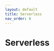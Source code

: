```yaml
---
layout: default
title: Serverless
nav_order: 8
---
```


# Serverless
<!-- 

The SurveySparrow app development platform includes a serverless environment to enable you to create apps that run in response to events such as SurveySparrow product, app setup, and external events. Serverless computing involves servers, but they are abstracted away from developers.

To use this feature, all you need to do is configure an event listener and the callback method. When the event occurs, the callback method is executed on a server. 


Whenever an event happens in the server of the SurveySparrow then that event is captured and sent to the app. With this payload the app can do whatever it wants.

In order to capture and use this event the app has to register what are all events that it is using in the `manifest.json` file.

Under the product name:

```json
"events": {
  "<eventName>": {
    "handler": "<eventCallbackMethod>"
  },
  "<eventName>": {
    "handler": "<eventCallbackMethod>"
  }
}
```

Sample:
```json
  "events":{
    "onSubmissionComplete":{
      "handler":"submissionHandler"
    },
    "onContactCreate": {
          "handler": "onContactCreate"
    }
  }
```
**server.js**

```bash
exports = {
  onSubmissionComplete: function (args) {
    console.log('Hello, Survey Id is ' + args['data']['survey_id']);
  },
  onContactCreate: function (args) {
    console.log('Hello, Contact Id is ' + args['data']['id'])
  }
};
```

In this, whenever a submission has happened in SurveySparrow then that payload will be passed to the app. In the server.js the mentioned handler will get the payload of the submission.

For now, only `onSubmissionComplete, onContactCreate, onContactUpdate, onContactDelete` are the supported serverless events.

Each of the events can be simulated in the app which is running locally. In order to simulate the events it is important to add them in the manifest file. To simulate the events you can go [here](https://localhost:30001/web/test) after running your app using ssdk run command.

How it looks when you simulate an event in your local app:

![image-8](https://static.surveysparrow.com/application/marketplace/ssdk-assets/image8.png)

![image-9](https://static.surveysparrow.com/application/marketplace/ssdk-assets/image9.png)

![image-10](https://static.surveysparrow.com/application/marketplace/ssdk-assets/image10.png)

(The simulated event has come to handler in server.js)

<br>

## Sample payloads of each of the events:

All these payloads can be found in server/test_data in your app directory and can be modified accordingly.

##### OnSubmissionComplete(Event is triggered when a submission is completed in surveysparrow)

<details>
  <summary>Click to expand</summary>
  <pre>
  For CX Surveys:
    <code>
{
  "eventType": "onSubmissionComplete",
  "ruleEvent": "SUBMISSION_COMPLETED",
  "objectType": "SUBMISSION",
  "data": {
    "id": 1000056325,
    "time_taken": "5.00",
    "state": "COMPLETED",
    "device_type": "COMPUTER",
    "feedback": null,
    "ip": null,
    "location": null,
    "language": "en",
    "geo_info": {},
    "created_at": "2024-02-23T07:20:22.474Z",
    "updated_at": "2024-02-23T07:20:22.497Z",
    "account_id": 1000056200,
    "survey_id": 1000035288,
    "contact": {
      "email": "naveen@gmail.com",
      "full_name": "naveen",
      "last_name": "",
      "first_name": "naveen",
      "createddate": "02-23-2024",
      "id": 1003695263
    },
    "score": 5,
    "meta_data": {
      "browser": "Chrome 118.0.0.0",
      "os": "macOS 10.15.7",
      "time_zone": "Asia/Calcutta",
      "browser_language": "en-GB"
    },
    "survey": {
      "id": 1000035288,
      "survey_type": "CSAT",
      "name": "Naveenrk CSAT"
    },
    "folder": {
      "id": 1000056356,
      "name": "General"
    },
    "answers": {
      "1000406992": {
        "answer": 5,
        "question": "How satisfied are you with our service?",
        "question_type": "CSATScore",
        "question_tags": [],
        "question_id": 1000406992,
        "skipped": false
      },
      "1000406993": {
        "answer": "I was focused.",
        "question": "What is the primary reason for your score?",
        "question_type": "CSATFeedback",
        "question_tags": [],
        "question_id": 1000406993,
        "skipped": false,
        "parent_question_id": 1000406992
      }
    },
    "variables": {},
    "expressions": {},
    "channel": {
      "id": 1000009054,
      "type": "LINK",
      "name": "Web Link Share",
      "status": "ACTIVE",
      "web_url": "https://domain.surveysparrow.com/s/Naveenrk-CSAT/ntt-fCYi7nYTWtAZd2HfL3i4ng"
    }
  },
  "account_id": 1000056200
}
    </code>
  
  For Other Surveys:
  <code>
{
  "eventType": "onSubmissionComplete",
  "ruleEvent": "SUBMISSION_COMPLETED",
  "objectType": "SUBMISSION",
  "data": {
    "id": 1001001581,
    "time_taken": "6.00",
    "state": "COMPLETED",
    "start_time": "2023-12-01T11:16:23.007Z",
    "completed_time": "2023-12-01T11:16:29.007Z",
    "device_type": "COMPUTER",
    "feedback": null,
    "ip": null,
    "location": null,
    "language": "en",
    "geo_info": {},
    "created_at": "2023-12-01T11:16:28.935Z",
    "updated_at": "2023-12-01T11:16:29.007Z",
    "account_id": 12,
    "nomination_id": null,
    "survey_id": 1001000164,
    "survey": {
      "id": 1001000164,
      "survey_type": "ClassicForm",
      "name": "Employee Experience Survey"
    },
    "folder": {
      "id": 12,
      "name": "General"
    },
    "contact": {
      "email": "eldridge777l@surveysparrow.com",
      "mobile": "424-998-0848",
      "full_name": "Eldridge Rogahn",
      "last_name": "Rogahn",
      "first_name": "Eldridge",
      "createddate": "10-10-2023",
      "id": 1001000589
    },
    "meta_data": {
      "browser": "Chrome 119.0.0.0",
      "os": "macOS 10.15.7",
      "time_zone": "Asia/Calcutta",
      "browser_language": "en-US"
    },
    "answers": {
      "1001000645": {
        "answer": 9,
        "step": 10,
        "question": "op 1",
        "question_tags": [],
        "question_type": "",
        "question_id": 1001000645,
        "skipped": false
      },
      "1001000646": {
        "answer": "yui",
        "answer_sentiment": null,
        "question": "trext",
        "question_tags": [],
        "question_type": "",
        "question_id": 1001000646,
        "skipped": false
      }
    },
    "variables": {
      "variable_1": "56"
    },
    "expressions": {
      "1001000001": "9.000000000000000"
    },
    "channel": {
      "id": 1001000246,
      "type": "EMBED",
      "name": "Embed Share 1",
      "status": "ACTIVE",
      "subject": "Could you spare a quick moment to give some feedback?",
      "is_default": false,
      "limits": null,
      "token": "tt-wuMTgKw8kTZE2bhqAT1Brp",
      "web_url": "https://ayesha.surveysparrow.com/s/test/tt-853e56"
    }
  },
  "account_id": 100000001
}
  </code>
  </pre>
</details>

##### OnContactCreate(Event is triggered when a contact is created in surveysparrow)

##### OnSubmissionComplete (Event is triggered when a submission is completed in surveysparrow)

<details>
  <summary>Click to expand</summary>
  <pre>
  For CX Surveys:
    <code>
    {
      "eventType": "onSubmissionComplete",
      "ruleEvent": "SUBMISSION_COMPLETED",
      "objectType": "SUBMISSION",
      "data": {
        "id": 1000056325,
        "time_taken": "5.00",
        "state": "COMPLETED",
        "device_type": "COMPUTER",
        "feedback": null,
        "ip": null,
        "location": null,
        "language": "en",
        "geo_info": {},
        "created_at": "2024-02-23T07:20:22.474Z",
        "updated_at": "2024-02-23T07:20:22.497Z",
        "account_id": 1000056200,
        "survey_id": 1000035288,
        "contact": {
          "email": "naveen@gmail.com",
          "full_name": "naveen",
          "last_name": "",
          "first_name": "naveen",
          "createddate": "02-23-2024",
          "id": 1003695263
        },
        "score": 5,
        "meta_data": {
          "browser": "Chrome 118.0.0.0",
          "os": "macOS 10.15.7",
          "time_zone": "Asia/Calcutta",
          "browser_language": "en-GB"
        },
        "survey": {
          "id": 1000035288,
          "survey_type": "CSAT",
          "name": "Naveenrk CSAT"
        },
        "folder": {
          "id": 1000056356,
          "name": "General"
        },
        "answers": {
          "1000406992": {
            "answer": 5,
            "question": "How satisfied are you with our service?",
            "question_type": "CSATScore",
            "question_tags": [],
            "question_id": 1000406992,
            "skipped": false
          },
          "1000406993": {
            "answer": "I was focused.",
            "question": "What is the primary reason for your score?",
            "question_type": "CSATFeedback",
            "question_tags": [],
            "question_id": 1000406993,
            "skipped": false,
            "parent_question_id": 1000406992
          }
        },
        "variables": {},
        "expressions": {},
        "channel": {
          "id": 1000009054,
          "type": "LINK",
          "name": "Web Link Share",
          "status": "ACTIVE",
          "web_url": "https://domain.surveysparrow.com/s/Naveenrk-CSAT/ntt-fCYi7nYTWtAZd2HfL3i4ng"
        }
      },
      "account_id": 1000056200
    }
    </code>
  
  For Other Surveys:
  <code>
  {
    "eventType": "onSubmissionComplete",
    "ruleEvent": "SUBMISSION_COMPLETED",
    "objectType": "SUBMISSION",
    "data": {
      "id": 1001001581,
      "time_taken": "6.00",
      "state": "COMPLETED",
      "start_time": "2023-12-01T11:16:23.007Z",
      "completed_time": "2023-12-01T11:16:29.007Z",
      "device_type": "COMPUTER",
      "feedback": null,
      "ip": null,
      "location": null,
      "language": "en",
      "geo_info": {},
      "created_at": "2023-12-01T11:16:28.935Z",
      "updated_at": "2023-12-01T11:16:29.007Z",
      "account_id": 12,
      "nomination_id": null,
      "survey_id": 1001000164,
      "survey": {
        "id": 1001000164,
        "survey_type": "ClassicForm",
        "name": "Employee Experience Survey"
      },
      "folder": {
        "id": 12,
        "name": "General"
      },
      "contact": {
        "email": "eldridge777l@surveysparrow.com",
        "mobile": "424-998-0848",
        "full_name": "Eldridge Rogahn",
        "last_name": "Rogahn",
        "first_name": "Eldridge",
        "createddate": "10-10-2023",
        "id": 1001000589
      },
      "meta_data": {
        "browser": "Chrome 119.0.0.0",
        "os": "macOS 10.15.7",
        "time_zone": "Asia/Calcutta",
        "browser_language": "en-US"
      },
      "answers": {
        "1001000645": {
          "answer": 9,
          "step": 10,
          "question": "op 1",
          "question_tags": [],
          "question_type": "",
          "question_id": 1001000645,
          "skipped": false
        },
        "1001000646": {
          "answer": "yui",
          "answer_sentiment": null,
          "question": "trext",
          "question_tags": [],
          "question_type": "",
          "question_id": 1001000646,
          "skipped": false
        }
      },
      "variables": {
        "variable_1": "56"
      },
      "expressions": {
        "1001000001": "9.000000000000000"
      },
      "channel": {
        "id": 1001000246,
        "type": "EMBED",
        "name": "Embed Share 1",
        "status": "ACTIVE",
        "subject": "Could you spare a quick moment to give some feedback?",
        "is_default": false,
        "limits": null,
        "token": "tt-wuMTgKw8kTZE2bhqAT1Brp",
        "web_url": "https://ayesha.surveysparrow.com/s/test/tt-853e56"
      }
    },
    "account_id": 100000001
  }
  </code>
  </pre>
</details>

##### OnContactUpdate(Event is triggered when a contact is updated in surveysparrow)

<details>
  <summary>Click to expand </summary>
  <pre>
    <code>
{
  eventType: "onContactUpdate",
  ruleEvent: "CONTACT_UPDATED",
  objectType: "CONTACT",
  objectId: 100000321,
  data: {
    id: 100000321,
    contact_type_id: 3,
    attrs: {
      email: "srirdsdam.r@surveysparrow.com",
      phone: "6383683088",
      mobile: "",
      full_name: "new contact",
      job_title: "contact",
      language: "en",
      last_name: "contact",
      first_name: "new",
      createddate: "09-12-2023",
      extra_property: "abcd",
      new_employee_property: "abcd",
    },
    hidden: false,
    account_id: 100000001,
    created_at: "2023-09-12T02:49:27.804Z",
    manager_id: null,
    is_active: true,
    deactivated: false,
    unsubscribed: false,
    unsubscribed_at:null,
    bounced: false,
    full_name: "new contact",
    role: "default",
    updated_at: "2023-09-12T02:50:56.795Z",
    deleted_at: null,
    contact_lists: [
      {
        id: 100000005,
        name: "test",
        description: null,
        type: "STATIC",
        properties: {
        },
        contact_type_id: 3,
        created_at: "2023-08-21T10:43:49.684Z",
        updated_at: "2023-09-12T02:49:27.911Z",
        deleted_at: null,
        account_id: 100000001,
      },
      {
        id: 100000006,
        name: "sample-contacts (1)",
        description: "Auto created during the contact import (sample-contacts (1))",
        type: "STATIC",
        properties: {
        },
        contact_type_id: 3,
        created_at: "2023-08-21T10:57:29.170Z",
        updated_at: "2023-09-12T02:49:27.911Z",
        deleted_at: null,
        account_id: 100000001,
      },
    ],
    contact_property_value_mapping: [
    ],
    manager: null,
  },
  account_id: 100000001,
}
    </code>
  </pre>
</details>

##### OnContactDelete(Event is triggered when a contact is deleted in surveysparrow)
<details>
  <summary>Click to expand </summary>
  <pre>
    <code>
    {
      eventType: "onContactDelete",
      ruleEvent: "CONTACT_DELETED",
      objectType: "CONTACT",
      objectId: 100000321,
      data: {
        id: 100000321,
        first_name: "new",
        last_name: "contact",
        email: "srirdsdam.r@surveysparrow.com",
        phone: "6383683088",
        mobile: "",
        job_title: "contact",
        active: true,
        unsubscribed: false,
        bounced: false,
        spam_victim: false,
        disposable: false,
        attrs: {
          email: "srirdsdam.r@surveysparrow.com",
          phone: "6383683088",
          mobile: "",
          full_name: "new contact",
          job_title: "contact",
          language: "en",
          last_name: "contact",
          first_name: "new",
          createddate: "09-12-2023",
          extra_property: "abcd",
          new_employee_property: "abcd",
        },
        role: "default",
        hidden: false,
        language: "en",
        contact_type_id: 3,
        deactivated: false,
        portal_language: "ENGLISH",
        email_lowercase: null,
        created_at: "2023-09-12T02:49:27.804Z",
        updated_at: "2023-09-12T02:50:56.795Z",
        deleted_at: "2023-09-12T02:52:06.216Z",
        account_id: 100000001,
        manager_id: null,
      },
      account_id: 100000001,
    }
        </code>
      </pre>
    </details>

##### OnContactListCreate(Event is triggered when a contact list is created in surveysparrow)
<details>
  <summary>Click to expand </summary>
  <pre>
    <code>
    {
    "eventType": "onContactListCreate",
    "ruleEvent": "CONTACT_LIST_CREATED",
    "objectType": "CONTACT_LIST",
    "objectId": 1001000008,
    "data": {
      "id": 1001000008,
      "name": "fullname",
      "description": null,
      "type": "DYNAMIC",
      "properties": {
        "conditions": {
          "filter_groups": [
            {
              "connector": "AND",
              "filters": [
                {
                  "property": {
                    "type": "contact",
                    "name": "fullName",
                    "data_type": "STRING",
                    "label": "Full Name",
                    "meta": {}
                  },
                  "comparator": "HAS_VALUE",
                  "value": null
                }
              ]
            }
          ],
          "global_connector": "AND"
        }
      },
      "contact_type_id": 2,
      "created_at": "2024-02-21T07:04:04.134Z",
      "updated_at": "2024-02-21T07:04:04.134Z",
      "deleted_at": null,
      "account_id": 12
    },
    "account_id": 12
  }
    </code>
      </pre>
    </details>

##### OnContactListUpdate(Event is triggered when a contact list is updated in surveysparrow)

  <details>
  <summary>Click to expand </summary>
  <pre>
    <code>
    {
    "eventType": "onContactListUpdate",
    "ruleEvent": "CONTACT_LIST_UPDATED",
    "objectType": "CONTACT_LIST",
    "objectId": 1001000008,
    "data": {
      "id": 1001000008,
      "name": "fullname",
      "description": null,
      "type": "DYNAMIC",
      "properties": {
        "conditions": {
          "filter_groups": [
            {
              "connector": "AND",
              "filters": [
                {
                  "property": {
                    "type": "contact",
                    "name": "fullName",
                    "data_type": "STRING",
                    "label": "Full Name",
                    "meta": {}
                  },
                  "comparator": "HAS_VALUE",
                  "value": null
                },
                {
                  "property": {
                    "type": "contact",
                    "name": "jobTitle",
                    "data_type": "STRING",
                    "label": "Job Title",
                    "meta": {}
                  },
                  "comparator": "HAS_VALUE",
                  "value": null
                }
              ]
            }
          ],
          "global_connector": "AND"
        }
      },
      "contact_type_id": 2,
      "created_at": "2024-02-21T07:04:04.134Z",
      "updated_at": "2024-02-21T07:08:51.339Z",
      "deleted_at": null,
      "account_id": 12
    },
    "account_id": 12
  }
    </code>
      </pre>
    </details>

##### OnContactListDelete(Event is triggered when a contact list is deleted in surveysparrow)

  <details>
  <summary>Click to expand </summary>
  <pre>
    <code>
    {
    "eventType": "onContactListDelete",
    "ruleEvent": "CONTACT_LIST_DELETED",
    "objectType": "CONTACT_LIST",
    "objectId": 1001000008,
    "data": {
      "id": 1001000008,
      "name": "fullname",
      "description": null,
      "type": "DYNAMIC",
      "properties": {
        "conditions": {
          "filter_groups": [
            {
              "connector": "AND",
              "filters": [
                {
                  "property": {
                    "type": "contact",
                    "name": "fullName",
                    "data_type": "STRING",
                    "label": "Full Name",
                    "meta": {}
                  },
                  "comparator": "HAS_VALUE",
                  "value": null
                },
                {
                  "property": {
                    "type": "contact",
                    "name": "jobTitle",
                    "data_type": "STRING",
                    "label": "Job Title",
                    "meta": {}
                  },
                  "comparator": "HAS_VALUE",
                  "value": null
                }
              ]
            }
          ],
          "global_connector": "AND"
        }
      },
      "contact_type_id": 2,
      "created_at": "2024-02-21T07:04:04.134Z",
      "updated_at": "2024-02-21T07:11:40.144Z",
      "deleted_at": "2024-02-21T07:11:40.143Z",
      "account_id": 12
    },
    "account_id": 12
  }
    </code>
      </pre>
    </details>

##### onQuestionCreate(Event is triggered when a question is created in surveysparrow)

  <details>
  <summary>Click to expand </summary>
  <pre>
    <code>
    {
    "eventType": "onQuestionCreate",
    "ruleEvent": "QUESTION_CREATED",
    "objectType": "QUESTION",
    "objectId": 1001000809,
    "data": {
      "id": 1001000809,
      "txt": "",
      "rtxt": {
        "entity_map": {},
        "blocks": [
          {
            "key": "1hern",
            "text": "",
            "type": "unstyled",
            "depth": 0,
            "inline_style_ranges": [],
            "entity_ranges": [],
            "data": {}
          }
        ]
      },
      "desc": null,
      "rdesc": {
        "entity_map": {},
        "blocks": [
          {
            "key": "1hern",
            "text": "",
            "type": "unstyled",
            "depth": 0,
            "inline_style_ranges": [],
            "entity_ranges": [],
            "data": {}
          }
        ]
      },
      "img": null,
      "video": null,
      "type": "EmailInput",
      "position": "0.000000000000",
      "has_display_logic": false,
      "display_logic": {
        "version": "1",
        "logics": []
      },
      "has_jump_logic": false,
      "jump_logic": {
        "version": "1",
        "logics": []
      },
      "properties": {
        "data": {}
      },
      "has_score": false,
      "required": false,
      "randomized": false,
      "multiple_answers": false,
      "options_stacked": false,
      "sub_question": false,
      "disabled": false,
      "multi_language_rtxt": null,
      "multi_language_properties": null,
      "multi_language_desc": null,
      "multi_language_rdesc": null,
      "piped_source_type": null,
      "piped_source_id": null,
      "created_at": "2024-02-21T10:46:57.849Z",
      "updated_at": "2024-02-21T10:46:57.849Z",
      "deleted_at": null,
      "account_id": 12,
      "parent_question_id": null,
      "piped_qid": null,
      "section": {
        "id": 1001000514,
        "name": "Untitled Section",
        "desc": "",
        "name_rtxt": null,
        "desc_rtxt": null,
        "has_display_logic": false,
        "display_logic": {
          "version": "1",
          "logics": []
        },
        "img": null,
        "video": null,
        "abstract": true,
        "position": "2.000000000000000",
        "properties": {
          "section_randomise": false,
          "skip_section": false
        },
        "multi_language_name_rtxt": null,
        "multi_language_desc_rtxt": null,
        "multi_language_properties": null,
        "created_at": "2024-02-21T10:46:52.531Z",
        "updated_at": "2024-02-21T10:46:52.531Z",
        "deleted_at": null,
        "account_id": 12,
        "survey_id": 1001000163
      },
      "survey": {
        "id": 1001000163,
        "name": "name",
        "welcome_rtxt": null,
        "welcome_description": null,
        "welcome_screen_yes_button_text": "builder.welcome_yes_proceed",
        "thankyou_json": [
          {
            "message": {
              "entity_map": {},
              "blocks": [
                {
                  "key": "1hern",
                  "text": "Thank you for your time!",
                  "type": "unstyled",
                  "depth": 0,
                  "inline_style_ranges": [],
                  "entity_ranges": [],
                  "data": {}
                }
              ]
            },
            "branding": true,
            "description_boolean": false,
            "description": {
              "entity_map": {},
              "blocks": [
                {
                  "key": "1hern",
                  "text": "",
                  "type": "unstyled",
                  "depth": 0,
                  "inline_style_ranges": [],
                  "entity_ranges": [],
                  "data": {}
                }
              ]
            }
          }
        ],
        "archived": false,
        "visibility": "Mine",
        "survey_type": "ClassicForm",
        "template_name": null,
        "properties": {
          "autosize_heading": true,
          "survey_randomiser": false,
          "progress": {
            "builder_completed": true,
            "share_completed": true,
            "design_completed": true
          },
          "start_assessment": true
        },
        "published": true,
        "eui_version": 3,
        "phishing": false,
        "phishing_details": {},
        "primary_language": "en",
        "multi_language_welcome_rtxt": null,
        "multi_language_welcome_description": null,
        "multi_language_welcome_screen_yes_button_text": null,
        "multi_language_thankyou_json": null,
        "multi_language_name": null,
        "multi_language_properties": {},
        "response_blocked": false,
        "logic_blocked": false,
        "created_at": "2022-10-20T17:09:42.655Z",
        "updated_at": "2024-02-21T10:47:04.557Z",
        "deleted_at": null,
        "account_id": 12,
        "user_id": 1000000003,
        "survey_folder_id": 1000000003,
        "thankyou_template_id": null,
        "theme_id": 1001000022
      }
    },
    "account_id": 12
  }
    </code>
      </pre>
    </details>

##### onQuestionUpdate(Event is triggered when a question is updated in surveysparrow)

 <details>
<summary>Click to expand </summary>
  <pre>
  <code>
  {
    "eventType": "onQuestionUpdate",
    "ruleEvent": "QUESTION_UPDATED",
    "objectType": "QUESTION",
    "objectId": 1001000809,
    "data": {
      "id": 1001000809,
      "txt": "",
      "rtxt": {
        "blocks": [
          {
            "key": "1hern",
            "text": "hi",
            "type": "unstyled",
            "depth": 0,
            "inline_style_ranges": [],
            "entity_ranges": [],
            "data": {}
          }
        ],
        "entity_map": {}
      },
      "desc": null,
      "rdesc": {
        "entity_map": {},
        "blocks": [
          {
            "key": "1hern",
            "text": "",
            "type": "unstyled",
            "depth": 0,
            "inline_style_ranges": [],
            "entity_ranges": [],
            "data": {}
          }
        ]
      },
      "img": null,
      "video": null,
      "type": "EmailInput",
      "position": "0.000000000000",
      "has_display_logic": false,
      "display_logic": {
        "version": "1",
        "logics": []
      },
      "has_jump_logic": false,
      "jump_logic": {
        "version": "1",
        "logics": []
      },
      "properties": {
        "data": {}
      },
      "has_score": false,
      "required": false,
      "randomized": false,
      "multiple_answers": false,
      "options_stacked": false,
      "sub_question": false,
      "disabled": false,
      "multi_language_rtxt": null,
      "multi_language_properties": null,
      "multi_language_desc": null,
      "multi_language_rdesc": null,
      "piped_source_type": null,
      "piped_source_id": null,
      "created_at": "2024-02-21T10:46:57.849Z",
      "updated_at": "2024-02-21T10:56:52.406Z",
      "deleted_at": null,
      "account_id": 12,
      "parent_question_id": null,
      "piped_qid": null,
      "section": {
        "id": 1001000514,
        "name": "Untitled Section",
        "desc": "",
        "name_rtxt": null,
        "desc_rtxt": null,
        "has_display_logic": false,
        "display_logic": {
          "version": "1",
          "logics": []
        },
        "img": null,
        "video": null,
        "abstract": true,
        "position": "2.000000000000000",
        "properties": {
          "section_randomise": false,
          "skip_section": false
        },
        "multi_language_name_rtxt": null,
        "multi_language_desc_rtxt": null,
        "multi_language_properties": null,
        "created_at": "2024-02-21T10:46:52.531Z",
        "updated_at": "2024-02-21T10:46:52.531Z",
        "deleted_at": null,
        "account_id": 12,
        "survey_id": 1001000163
      },
      "survey": {
        "id": 1001000163,
        "name": "name",
        "welcome_rtxt": null,
        "welcome_description": null,
        "welcome_screen_yes_button_text": "builder.welcome_yes_proceed",
        "thankyou_json": [
          {
            "message": {
              "entity_map": {},
              "blocks": [
                {
                  "key": "1hern",
                  "text": "Thank you for your time!",
                  "type": "unstyled",
                  "depth": 0,
                  "inline_style_ranges": [],
                  "entity_ranges": [],
                  "data": {}
                }
              ]
            },
            "branding": true,
            "description_boolean": false,
            "description": {
              "entity_map": {},
              "blocks": [
                {
                  "key": "1hern",
                  "text": "",
                  "type": "unstyled",
                  "depth": 0,
                  "inline_style_ranges": [],
                  "entity_ranges": [],
                  "data": {}
                }
              ]
            }
          }
        ],
        "archived": false,
        "visibility": "Mine",
        "survey_type": "ClassicForm",
        "template_name": null,
        "properties": {
          "autosize_heading": true,
          "survey_randomiser": false,
          "progress": {
            "builder_completed": true,
            "share_completed": true,
            "design_completed": true
          },
          "start_assessment": true
        },
        "published": true,
        "eui_version": 3,
        "phishing": false,
        "phishing_details": {},
        "primary_language": "en",
        "multi_language_welcome_rtxt": null,
        "multi_language_welcome_description": null,
        "multi_language_welcome_screen_yes_button_text": null,
        "multi_language_thankyou_json": null,
        "multi_language_name": null,
        "multi_language_properties": {},
        "response_blocked": false,
        "logic_blocked": false,
        "created_at": "2022-10-20T17:09:42.655Z",
        "updated_at": "2024-02-21T10:57:04.198Z",
        "deleted_at": null,
        "account_id": 12,
        "user_id": 1000000003,
        "survey_folder_id": 1000000003,
        "thankyou_template_id": null,
        "theme_id": 1001000022
      }
    },
    "account_id": 12
  }
        </code>
    </pre>
</details>

##### onQuestionDelete(Event is triggered when a question is deleted in surveysparrow)
 <details>
<summary>Click to expand </summary>
<pre>
  <code>
  {
    "eventType": "onQuestionDelete",
    "ruleEvent": "QUESTION_DELETED",
    "objectType": "QUESTION",
    "objectId": 1001000809,
    "data": {
      "id": 1001000809,
      "txt": "",
      "rtxt": {
        "blocks": [
          {
            "key": "1hern",
            "text": "hi",
            "type": "unstyled",
            "depth": 0,
            "inline_style_ranges": [],
            "entity_ranges": [],
            "data": {}
          }
        ],
        "entity_map": {}
      },
      "desc": null,
      "rdesc": {
        "entity_map": {},
        "blocks": [
          {
            "key": "1hern",
            "text": "",
            "type": "unstyled",
            "depth": 0,
            "inline_style_ranges": [],
            "entity_ranges": [],
            "data": {}
          }
        ]
      },
      "img": null,
      "video": null,
      "type": "EmailInput",
      "position": "0.000000000000",
      "has_display_logic": false,
      "display_logic": {
        "version": "1",
        "logics": []
      },
      "has_jump_logic": false,
      "jump_logic": {
        "version": "1",
        "logics": []
      },
      "properties": {
        "data": {}
      },
      "has_score": false,
      "required": false,
      "randomized": false,
      "multiple_answers": false,
      "options_stacked": false,
      "sub_question": false,
      "disabled": false,
      "multi_language_rtxt": null,
      "multi_language_properties": null,
      "multi_language_desc": null,
      "multi_language_rdesc": null,
      "piped_source_type": null,
      "piped_source_id": null,
      "created_at": "2024-02-21T10:46:57.849Z",
      "updated_at": "2024-02-21T10:56:52.406Z",
      "deleted_at": "2024-02-21T11:02:20.072Z",
      "account_id": 12,
      "parent_question_id": null,
      "piped_qid": null,
      "section": {
        "id": 1001000514,
        "name": "Untitled Section",
        "desc": "",
        "name_rtxt": null,
        "desc_rtxt": null,
        "has_display_logic": false,
        "display_logic": {
          "version": "1",
          "logics": []
        },
        "img": null,
        "video": null,
        "abstract": true,
        "position": "2.000000000000000",
        "properties": {
          "section_randomise": false,
          "skip_section": false
        },
        "multi_language_name_rtxt": null,
        "multi_language_desc_rtxt": null,
        "multi_language_properties": null,
        "created_at": "2024-02-21T10:46:52.531Z",
        "updated_at": "2024-02-21T11:02:13.598Z",
        "deleted_at": "2024-02-21T11:02:13.598Z",
        "account_id": 12,
        "survey_id": 1001000163
      },
      "survey": {
        "id": 1001000163,
        "name": "name",
        "welcome_rtxt": null,
        "welcome_description": null,
        "welcome_screen_yes_button_text": "builder.welcome_yes_proceed",
        "thankyou_json": [
          {
            "message": {
              "entity_map": {},
              "blocks": [
                {
                  "key": "1hern",
                  "text": "Thank you for your time!",
                  "type": "unstyled",
                  "depth": 0,
                  "inline_style_ranges": [],
                  "entity_ranges": [],
                  "data": {}
                }
              ]
            },
            "branding": true,
            "description_boolean": false,
            "description": {
              "entity_map": {},
              "blocks": [
                {
                  "key": "1hern",
                  "text": "",
                  "type": "unstyled",
                  "depth": 0,
                  "inline_style_ranges": [],
                  "entity_ranges": [],
                  "data": {}
                }
              ]
            }
          }
        ],
        "archived": false,
        "visibility": "Mine",
        "survey_type": "ClassicForm",
        "template_name": null,
        "properties": {
          "autosize_heading": true,
          "survey_randomiser": false,
          "progress": {
            "builder_completed": true,
            "share_completed": true,
            "design_completed": true
          },
          "start_assessment": true
        },
        "published": true,
        "eui_version": 3,
        "phishing": false,
        "phishing_details": {},
        "primary_language": "en",
        "multi_language_welcome_rtxt": null,
        "multi_language_welcome_description": null,
        "multi_language_welcome_screen_yes_button_text": null,
        "multi_language_thankyou_json": null,
        "multi_language_name": null,
        "multi_language_properties": {},
        "response_blocked": false,
        "logic_blocked": false,
        "created_at": "2022-10-20T17:09:42.655Z",
        "updated_at": "2024-02-21T10:57:04.198Z",
        "deleted_at": null,
        "account_id": 12,
        "user_id": 1000000003,
        "survey_folder_id": 1000000003,
        "thankyou_template_id": null,
        "theme_id": 1001000022
      }
    },
    "account_id": 12
  }
    </code>
  </pre>
</details>

##### onQuestionTypeChanged(Event is triggered when a question type is changed in surveysparrow)

<details>
<summary>Click to expand </summary>
<pre>
    <code>
    {
    "eventType": "onQuestionTypeChanged",
    "ruleEvent": "QUESTION_TYPE_CHANGED",
    "objectType": "QUESTION",
    "objectId": 1001000709,
    "data": {
      "id": 1001000709,
      "txt": "",
      "rtxt": {
        "blocks": [
          {
            "key": "1hern",
            "text": "Slider",
            "type": "unstyled",
            "depth": 0,
            "inline_style_ranges": [],
            "entity_ranges": [],
            "data": {}
          }
        ],
        "entity_map": {}
      },
      "desc": null,
      "rdesc": {
        "entity_map": {},
        "blocks": [
          {
            "key": "1hern",
            "text": "",
            "type": "unstyled",
            "depth": 0,
            "inline_style_ranges": [],
            "entity_ranges": [],
            "data": {}
          }
        ]
      },
      "img": null,
      "video": null,
      "type": "TextInput",
      "position": "0.000000000000",
      "has_display_logic": false,
      "display_logic": {
        "version": "1",
        "logics": []
      },
      "has_jump_logic": false,
      "jump_logic": {
        "version": "1",
        "logics": []
      },
      "properties": {
        "data": {
          "slider_type": "lineSlider",
          "range": {
            "min": 1,
            "max": 100
          },
          "show_progress": true,
          "set_start_position": true,
          "segments": 5,
          "decimals": 0,
          "type": "SINGLE_LINE",
          "min": "builder.opinion_scale.min",
          "max": "builder.opinion_scale.max",
          "reversed_order": false,
          "mid": "builder.opinion_scale.mid",
          "step": 10,
          "start": 0,
          "not_applicable_tooltip_text": "Not Applicable",
          "icon_array_name": "RATING_STAR",
          "rating_scale": 5,
          "yes": "builder.yes_no.yes",
          "no": "builder.yes_no.no",
          "icon_shape": "YES_NO_ICON_THUMBS",
          "show_total": true,
          "min_value": 0,
          "max_value": 100,
          "total_sum": null,
          "symbol": null,
          "symbol_position": "PREFIX",
          "start_position": false,
          "start_values": {}
        }
      },
      "has_score": false,
      "required": true,
      "randomized": false,
      "multiple_answers": false,
      "options_stacked": false,
      "sub_question": false,
      "disabled": false,
      "multi_language_rtxt": null,
      "multi_language_properties": null,
      "multi_language_desc": null,
      "multi_language_rdesc": null,
      "piped_source_type": null,
      "piped_source_id": null,
      "created_at": "2023-07-13T22:42:27.852Z",
      "updated_at": "2024-02-22T10:34:19.051Z",
      "deleted_at": null,
      "account_id": 12,
      "parent_question_id": null,
      "piped_qid": null,
      "section": {
        "id": 1001000474,
        "name": "Untitled Section",
        "desc": "",
        "name_rtxt": null,
        "desc_rtxt": null,
        "has_display_logic": false,
        "display_logic": {
          "version": "1",
          "logics": []
        },
        "img": null,
        "video": null,
        "abstract": true,
        "position": "1.000000000000000",
        "properties": {
          "section_randomise": false,
          "skip_section": false
        },
        "multi_language_name_rtxt": null,
        "multi_language_desc_rtxt": null,
        "multi_language_properties": null,
        "created_at": "2023-07-13T22:42:27.840Z",
        "updated_at": "2023-07-13T22:42:27.840Z",
        "deleted_at": null,
        "account_id": 12,
        "survey_id": 1001000163
      },
      "survey": {
        "id": 1001000163,
        "name": "name",
        "welcome_rtxt": null,
        "welcome_description": null,
        "welcome_screen_yes_button_text": "builder.welcome_yes_proceed",
        "thankyou_json": [
          {
            "message": {
              "entity_map": {},
              "blocks": [
                {
                  "key": "1hern",
                  "text": "Thank you for your time!",
                  "type": "unstyled",
                  "depth": 0,
                  "inline_style_ranges": [],
                  "entity_ranges": [],
                  "data": {}
                }
              ]
            },
            "branding": true,
            "description_boolean": false,
            "description": {
              "entity_map": {},
              "blocks": [
                {
                  "key": "1hern",
                  "text": "",
                  "type": "unstyled",
                  "depth": 0,
                  "inline_style_ranges": [],
                  "entity_ranges": [],
                  "data": {}
                }
              ]
            }
          }
        ],
        "archived": false,
        "visibility": "Mine",
        "survey_type": "ClassicForm",
        "template_name": null,
        "properties": {
          "autosize_heading": true,
          "survey_randomiser": false,
          "progress": {
            "builder_completed": true,
            "share_completed": true,
            "design_completed": true
          },
          "start_assessment": true
        },
        "published": true,
        "eui_version": 3,
        "phishing": false,
        "phishing_details": {},
        "primary_language": "en",
        "multi_language_welcome_rtxt": null,
        "multi_language_welcome_description": null,
        "multi_language_welcome_screen_yes_button_text": null,
        "multi_language_thankyou_json": null,
        "multi_language_name": null,
        "multi_language_properties": {},
        "response_blocked": false,
        "logic_blocked": false,
        "created_at": "2022-10-20T17:09:42.655Z",
        "updated_at": "2024-02-22T10:35:05.688Z",
        "deleted_at": null,
        "account_id": 12,
        "user_id": 1000000003,
        "survey_folder_id": 1000000003,
        "thankyou_template_id": null,
        "theme_id": 1001000022
      }
    },
    "account_id": 12
  }
    </code>
</pre>
</details>

##### onSectionCreate(Event is triggered when a section is created in surveysparrow)

<details>
<summary>Click to expand </summary>
<pre>
    <code>
     {
    "eventType": "onSectionCreate",
    "ruleEvent": "SECTION_CREATED",
    "objectType": "SECTION",
    "objectId": 1001000515,
    "data": {
      "id": 1001000515,
      "name": "Untitled Section",
      "desc": "",
      "name_rtxt": null,
      "desc_rtxt": null,
      "has_display_logic": false,
      "display_logic": {
        "version": "1",
        "logics": []
      },
      "img": null,
      "video": null,
      "abstract": true,
      "position": "3.000000000000000",
      "properties": {
        "section_randomise": false,
        "skip_section": false
      },
      "multi_language_name_rtxt": null,
      "multi_language_desc_rtxt": null,
      "multi_language_properties": null,
      "created_at": "2024-02-22T11:21:39.050Z",
      "updated_at": "2024-02-22T12:48:52.331Z",
      "deleted_at": null,
      "account_id": 12,
      "survey": {
        "id": 1001000163,
        "name": "name",
        "welcome_rtxt": null,
        "welcome_description": null,
        "welcome_screen_yes_button_text": "builder.welcome_yes_proceed",
        "thankyou_json": [
          {
            "message": {
              "entity_map": {},
              "blocks": [
                {
                  "key": "1hern",
                  "text": "Thank you for your time!",
                  "type": "unstyled",
                  "depth": 0,
                  "inline_style_ranges": [],
                  "entity_ranges": [],
                  "data": {}
                }
              ]
            },
            "branding": true,
            "description_boolean": false,
            "description": {
              "entity_map": {},
              "blocks": [
                {
                  "key": "1hern",
                  "text": "",
                  "type": "unstyled",
                  "depth": 0,
                  "inline_style_ranges": [],
                  "entity_ranges": [],
                  "data": {}
                }
              ]
            }
          }
        ],
        "archived": false,
        "visibility": "Mine",
        "survey_type": "ClassicForm",
        "template_name": null,
        "properties": {
          "autosize_heading": true,
          "survey_randomiser": false,
          "progress": {
            "builder_completed": true,
            "share_completed": true,
            "design_completed": true
          },
          "start_assessment": true
        },
        "published": true,
        "eui_version": 3,
        "phishing": false,
        "phishing_details": {},
        "primary_language": "en",
        "multi_language_welcome_rtxt": null,
        "multi_language_welcome_description": null,
        "multi_language_welcome_screen_yes_button_text": null,
        "multi_language_thankyou_json": null,
        "multi_language_name": null,
        "multi_language_properties": {},
        "response_blocked": false,
        "logic_blocked": false,
        "created_at": "2022-10-20T17:09:42.655Z",
        "updated_at": "2024-02-22T11:47:58.144Z",
        "deleted_at": null,
        "account_id": 12,
        "user_id": 1000000003,
        "survey_folder_id": 1000000003,
        "thankyou_template_id": null,
        "theme_id": 1001000022
      }
    },
    "account_id": 12
  }  
    </code>
</pre>
</details>

##### onSectionUpdate(Event is triggered when a section is updated in surveysparrow)

<details>
<summary>Click to expand </summary>
<pre>
    <code>
    {
    "eventType": "onSectionUpdated",
    "ruleEvent": "SECTION_UPDATED",
    "objectType": "SECTION",
    "objectId": 1001000515,
    "data": {
      "id": 1001000515,
      "name": "Section 1",
      "desc": "",
      "name_rtxt": null,
      "desc_rtxt": null,
      "has_display_logic": false,
      "display_logic": {
        "version": "1",
        "logics": []
      },
      "img": null,
      "video": null,
      "abstract": true,
      "position": "3.000000000000000",
      "properties": {
        "section_randomise": false,
        "skip_section": false
      },
      "multi_language_name_rtxt": null,
      "multi_language_desc_rtxt": null,
      "multi_language_properties": null,
      "created_at": "2024-02-22T11:21:39.050Z",
      "updated_at": "2024-02-22T12:48:52.331Z",
      "deleted_at": null,
      "account_id": 12,
      "survey": {
        "id": 1001000163,
        "name": "name",
        "welcome_rtxt": null,
        "welcome_description": null,
        "welcome_screen_yes_button_text": "builder.welcome_yes_proceed",
        "thankyou_json": [
          {
            "message": {
              "entity_map": {},
              "blocks": [
                {
                  "key": "1hern",
                  "text": "Thank you for your time!",
                  "type": "unstyled",
                  "depth": 0,
                  "inline_style_ranges": [],
                  "entity_ranges": [],
                  "data": {}
                }
              ]
            },
            "branding": true,
            "description_boolean": false,
            "description": {
              "entity_map": {},
              "blocks": [
                {
                  "key": "1hern",
                  "text": "",
                  "type": "unstyled",
                  "depth": 0,
                  "inline_style_ranges": [],
                  "entity_ranges": [],
                  "data": {}
                }
              ]
            }
          }
        ],
        "archived": false,
        "visibility": "Mine",
        "survey_type": "ClassicForm",
        "template_name": null,
        "properties": {
          "autosize_heading": true,
          "survey_randomiser": false,
          "progress": {
            "builder_completed": true,
            "share_completed": true,
            "design_completed": true
          },
          "start_assessment": true
        },
        "published": true,
        "eui_version": 3,
        "phishing": false,
        "phishing_details": {},
        "primary_language": "en",
        "multi_language_welcome_rtxt": null,
        "multi_language_welcome_description": null,
        "multi_language_welcome_screen_yes_button_text": null,
        "multi_language_thankyou_json": null,
        "multi_language_name": null,
        "multi_language_properties": {},
        "response_blocked": false,
        "logic_blocked": false,
        "created_at": "2022-10-20T17:09:42.655Z",
        "updated_at": "2024-02-22T11:47:58.144Z",
        "deleted_at": null,
        "account_id": 12,
        "user_id": 1000000003,
        "survey_folder_id": 1000000003,
        "thankyou_template_id": null,
        "theme_id": 1001000022
      }
    },
    "account_id": 12
  }
    </code>
</pre>
</details>

##### onSectionDelete(Event is triggered when a section is deleted in surveysparrow)

<details>
<summary>Click to expand </summary>
<pre>
    <code>
    {
    "eventType": "onSectionDelete",
    "ruleEvent": "SECTION_DELETED",
    "objectType": "SECTION",
    "objectId": 1001000515,
    "data": {
      "id": 1001000515,
      "name": "Untitled Section",
      "desc": "",
      "name_rtxt": null,
      "desc_rtxt": null,
      "has_display_logic": false,
      "display_logic": {
        "version": "1",
        "logics": []
      },
      "img": null,
      "video": null,
      "abstract": true,
      "position": "3.000000000000000",
      "properties": {
        "section_randomise": false,
        "skip_section": false
      },
      "multi_language_name_rtxt": null,
      "multi_language_desc_rtxt": null,
      "multi_language_properties": null,
      "created_at": "2024-02-22T11:21:39.050Z",
      "updated_at": "2024-02-22T12:48:52.331Z",
      "deleted_at": "2024-02-22T12:48:52.331Z",
      "account_id": 12,
      "survey": {
        "id": 1001000163,
        "name": "name",
        "welcome_rtxt": null,
        "welcome_description": null,
        "welcome_screen_yes_button_text": "builder.welcome_yes_proceed",
        "thankyou_json": [
          {
            "message": {
              "entity_map": {},
              "blocks": [
                {
                  "key": "1hern",
                  "text": "Thank you for your time!",
                  "type": "unstyled",
                  "depth": 0,
                  "inline_style_ranges": [],
                  "entity_ranges": [],
                  "data": {}
                }
              ]
            },
            "branding": true,
            "description_boolean": false,
            "description": {
              "entity_map": {},
              "blocks": [
                {
                  "key": "1hern",
                  "text": "",
                  "type": "unstyled",
                  "depth": 0,
                  "inline_style_ranges": [],
                  "entity_ranges": [],
                  "data": {}
                }
              ]
            }
          }
        ],
        "archived": false,
        "visibility": "Mine",
        "survey_type": "ClassicForm",
        "template_name": null,
        "properties": {
          "autosize_heading": true,
          "survey_randomiser": false,
          "progress": {
            "builder_completed": true,
            "share_completed": true,
            "design_completed": true
          },
          "start_assessment": true
        },
        "published": true,
        "eui_version": 3,
        "phishing": false,
        "phishing_details": {},
        "primary_language": "en",
        "multi_language_welcome_rtxt": null,
        "multi_language_welcome_description": null,
        "multi_language_welcome_screen_yes_button_text": null,
        "multi_language_thankyou_json": null,
        "multi_language_name": null,
        "multi_language_properties": {},
        "response_blocked": false,
        "logic_blocked": false,
        "created_at": "2022-10-20T17:09:42.655Z",
        "updated_at": "2024-02-22T11:47:58.144Z",
        "deleted_at": null,
        "account_id": 12,
        "user_id": 1000000003,
        "survey_folder_id": 1000000003,
        "thankyou_template_id": null,
        "theme_id": 1001000022
      }
    },
    "account_id": 12
  }   
    </code>
</pre>
</details>

##### onChannelCreate(Event is triggered when a channel is created in surveysparrow)

<details>
<summary>Click to expand </summary>
<pre>
    <code>
    {
    "eventType": "onChannelCreate",
    "ruleEvent": "CHANNEL_CREATED",
    "objectType": "CHANNEL",
    "objectId": 1000023688,
    "data": {
        "id": 1000023688,
        "type": "EMBED",
        "name": "Embed Share - 1",
        "status": "ACTIVE",
        "subject": "EMBED Share",
        "properties": {
            "type": "autoTriggered",
            "auto_triggered": {
                "background_color": "4D3446",
                "border_color": "F6F5F6",
                "start_type": "startWithGreeting",
                "position": "bottomRight",
                "trigger": "triggerAfter",
                "trigger_after": 0,
                "trigger_after_scroll": 5,
                "trigger_on_matching_params": "url-path",
                "sample_rate": 100,
                "logo": false
            },
            "user_invoked": {
                "background_color": "4D3446",
                "border_color": "F6F5F6",
                "type": "teardrop",
                "button_label": "Got a moment",
                "icon": "chat",
                "position": "bottomRight",
                "sample_rate": 100,
                "trigger": "triggerAfter",
                "trigger_after": 0,
                "trigger_after_scroll": 5,
                "trigger_on_matching_params": "url-path"
            },
            "inline_embed": {
                "background_color": "4D3446",
                "border_color": "F6F5F6",
                "width": 90,
                "width_unit": "%",
                "height": 500,
                "height_unit": "px"
            },
            "pop_up": {
                "button_label": "Open Survey",
                "button_font_size": 16,
                "button_color": "4A9CA6",
                "button_text_color": "FFFFFF",
                "button_border_radius": 100,
                "size": "small",
                "trigger": "noTrigger",
                "trigger_after": 0,
                "trigger_after_scroll": 5,
                "trigger_on_matching_params": "url-path"
            },
            "side_panel": {
                "button_label": "Open Survey",
                "button_font_size": 16,
                "button_color": "4A9CA6",
                "button_text_color": "FFFFFF",
                "button_border_radius": 100,
                "position": "right",
                "trigger": "noTrigger",
                "trigger_after": 0,
                "trigger_after_scroll": 5,
                "trigger_on_matching_params": "url-path"
            }
        },
        "is_default": false,
        "multi_language_subject": {},
        "mode": null,
        "is_primary": false,
        "created_at": "2024-03-05T06:59:10.098Z",
        "updated_at": "2024-03-05T06:59:10.098Z",
        "deleted_at": null,
        "account_id": 1000001103,
        "device_id": null,
        "survey": {
            "id": 1000019556,
            "name": "Survey created using API {{current_timestamp}}",
            "welcome_rtxt": null,
            "welcome_description": null,
            "welcome_screen_yes_button_text": "builder.welcome_yes_proceed",
            "thankyou_json": [],
            "archived": false,
            "visibility": "Public",
            "survey_type": "ClassicForm",
            "template_name": null,
            "properties": {
                "has_llmsentiment": true,
                "autosize_heading": true,
                "survey_randomiser": false
            },
            "published": true,
            "eui_version": 3,
            "phishing": false,
            "phishing_details": {},
            "primary_language": "en",
            "multi_language_welcome_rtxt": null,
            "multi_language_welcome_description": null,
            "multi_language_welcome_screen_yes_button_text": null,
            "multi_language_thankyou_json": null,
            "multi_language_name": null,
            "multi_language_properties": {},
            "response_blocked": false,
            "logic_blocked": false,
            "created_at": "2024-03-05T06:59:09.995Z",
            "updated_at": "2024-03-05T06:59:09.995Z",
            "deleted_at": null,
            "account_id": 1000001103,
            "user_id": 1000002296,
            "survey_folder_id": 1000002325,
            "thankyou_template_id": null,
            "theme_id": null
        }
    },
    "account_id": 1000001103
}
    </code>
</pre>
</details>

##### onChannelUpdate(Event is triggered when a channel is updated in surveysparrow)

<details>
<summary>Click to expand </summary>
<pre>
    <code>
    {
    "eventType": "onChannelUpdate",
    "ruleEvent": "CHANNEL_UPDATED",
    "objectType": "CHANNEL",
    "objectId": 1000023688,
    "data": {
        "id": 1000023688,
        "type": "EMBED",
        "name": "Embed Share - 1",
        "status": "ACTIVE",
        "subject": "EMBED Share",
        "properties": {
            "type": "autoTriggered",
            "auto_triggered": {
                "background_color": "4D3446",
                "border_color": "F6F5F6",
                "start_type": "startWithGreeting",
                "position": "bottomRight",
                "trigger": "triggerAfter",
                "trigger_after": 0,
                "trigger_after_scroll": 5,
                "trigger_on_matching_params": "url-path",
                "sample_rate": 100,
                "logo": false
            },
            "user_invoked": {
                "background_color": "4D3446",
                "border_color": "F6F5F6",
                "type": "teardrop",
                "button_label": "Got a moment",
                "icon": "chat",
                "position": "bottomRight",
                "sample_rate": 100,
                "trigger": "triggerAfter",
                "trigger_after": 0,
                "trigger_after_scroll": 5,
                "trigger_on_matching_params": "url-path"
            },
            "inline_embed": {
                "background_color": "4D3446",
                "border_color": "F6F5F6",
                "width": 90,
                "width_unit": "%",
                "height": 500,
                "height_unit": "px"
            },
            "pop_up": {
                "button_label": "Open Survey",
                "button_font_size": 16,
                "button_color": "4A9CA6",
                "button_text_color": "FFFFFF",
                "button_border_radius": 100,
                "size": "small",
                "trigger": "noTrigger",
                "trigger_after": 0,
                "trigger_after_scroll": 5,
                "trigger_on_matching_params": "url-path"
            },
            "side_panel": {
                "button_label": "Open Survey",
                "button_font_size": 16,
                "button_color": "4A9CA6",
                "button_text_color": "FFFFFF",
                "button_border_radius": 100,
                "position": "right",
                "trigger": "noTrigger",
                "trigger_after": 0,
                "trigger_after_scroll": 5,
                "trigger_on_matching_params": "url-path"
            }
        },
        "is_default": false,
        "multi_language_subject": {},
        "mode": null,
        "is_primary": false,
        "created_at": "2024-03-05T06:59:10.098Z",
        "updated_at": "2024-03-05T06:59:10.098Z",
        "deleted_at": null,
        "account_id": 1000001103,
        "device_id": null,
        "survey": {
            "id": 1000019556,
            "name": "Survey created using API {{current_timestamp}}",
            "welcome_rtxt": null,
            "welcome_description": null,
            "welcome_screen_yes_button_text": "builder.welcome_yes_proceed",
            "thankyou_json": [],
            "archived": false,
            "visibility": "Public",
            "survey_type": "ClassicForm",
            "template_name": null,
            "properties": {
                "has_llmsentiment": true,
                "autosize_heading": true,
                "survey_randomiser": false
            },
            "published": true,
            "eui_version": 3,
            "phishing": false,
            "phishing_details": {},
            "primary_language": "en",
            "multi_language_welcome_rtxt": null,
            "multi_language_welcome_description": null,
            "multi_language_welcome_screen_yes_button_text": null,
            "multi_language_thankyou_json": null,
            "multi_language_name": null,
            "multi_language_properties": {},
            "response_blocked": false,
            "logic_blocked": false,
            "created_at": "2024-03-05T06:59:09.995Z",
            "updated_at": "2024-03-05T06:59:09.995Z",
            "deleted_at": null,
            "account_id": 1000001103,
            "user_id": 1000002296,
            "survey_folder_id": 1000002325,
            "thankyou_template_id": null,
            "theme_id": null
        }
    },
    "account_id": 1000001103
}
    </code>
</pre>
</details>


##### onChannelDelete(Event is triggered when a channel is deleted in surveysparrow)

<details>
<summary>Click to expand </summary>
<pre>
    <code>
    {
    "eventType": "onChannelDelete",
    "ruleEvent": "CHANNEL_DELETED",
    "objectType": "CHANNEL",
    "objectId": 1000023746,
    "data": {
        "id": 1000023746,
        "type": "EMAIL",
        "name": "Terry",
        "status": "ACTIVE",
        "subject": "Could you spare a quick moment to give some feedback?",
        "properties": {
            "email": {
                "mail_content_lists": [
                    {
                        "id": "q1rs",
                        "type": "TEXT",
                        "value": {
                            "blocks": [
                                {
                                    "key": "1hern",
                                    "text": "Hello  \n Lorem Ipsum is simply dummy text of the printing and typesetting industry. Lorem Ipsum has been the industry's standard dummy text ever since the 1500s, when an unknown printer took a galley of type and scrambled it to make a type specimen boo",
                                    "type": "unstyled",
                                    "depth": 0,
                                    "inline_style_ranges": [],
                                    "entity_ranges": [],
                                    "data": {}
                                }
                            ],
                            "entity_map": {}
                        },
                        "component_properties": {
                            "align_items": "center"
                        }
                    },
                    {
                        "id": "d611",
                        "type": "SPACER",
                        "value": "",
                        "component_properties": {
                            "align_items": "center"
                        }
                    },
                    {
                        "id": "3g81",
                        "type": "LINK",
                        "value": "Get Started",
                        "component_properties": {
                            "align_items": "center",
                            "parameters": []
                        }
                    }
                ],
                "html": {
                    "header": "",
                    "footer": "<table style=\"width:100%;background-color: #F6F6F6;\">\n<tbody>\n  <tr>\n    <td style=\"padding: 32px 0\">\n      <table style=\"width:100%;\" align=\"center\">\n        <tbody>\n          <tr>\n            <td class=\"ss-360--block\" style=\"padding: 0 48px\" align=\"center\">\n                <a href=\"https://surveysparrow.com\" target=\"_blank\"><img style=\"max-width: 120px;height:auto\"\n                    width=\"120\" height=\"auto\"\n                    src=\"https://static.surveysparrow.com/email-templates/e360/surveysparrow-logo-new.png\"></a>\n            </td>\n          </tr>\n        </tbody>\n      </table>\n      <table class=\"spacer\"\n        style=\"border-collapse:collapse;border-spacing:0;font-family: -apple-system,BlinkMacSystemFont,'Segoe UI',Roboto,Oxygen-Sans,Ubuntu,Cantarell,'Helvetica Neue',sans-serif;padding:0;text-align:left;vertical-align:top;width:100%\">\n        <tbody\n          style=\"font-family: -apple-system,BlinkMacSystemFont,'Segoe UI',Roboto,Oxygen-Sans,Ubuntu,Cantarell,'Helvetica Neue',sans-serif\">\n          <tr\n            style=\"font-family: -apple-system,BlinkMacSystemFont,'Segoe UI',Roboto,Oxygen-Sans,Ubuntu,Cantarell,'Helvetica Neue',sans-serif;padding:0;text-align:left;vertical-align:top\">\n            <td height=\"24px\"\n              style=\"-moz-hyphens:auto;-webkit-hyphens:auto;Margin:0;border-collapse:collapse!important;color:#0a0a0a;font-family: -apple-system,BlinkMacSystemFont,'Segoe UI',Roboto,Oxygen-Sans,Ubuntu,Cantarell,'Helvetica Neue',sans-serif;font-size:24px;font-weight:400;hyphens:auto;line-height:24px;margin:0;mso-line-height-rule:exactly;padding:0;text-align:left;vertical-align:top;word-wrap:break-word\">\n              &#xA0;</td>\n          </tr>\n        </tbody>\n      </table>\n      <table style=\"width:100%;\" align=\"center\">\n        <tbody>\n          <tr>\n            <td class=\"ss-360--block\" style=\"padding: 0 48px\" align=\"center\">\n                <table style=\"width:50%;\">\n                  <tbody>\n                    <tr>\n                      <td style=\"text-align: center;\">\n                        <a href=\"https://www.facebook.com/surveysparrow/\" target=\"_blank\"><img\n                            style=\"max-width: 24px;height:auto\" width=\"24\" height=\"24\"\n                            src=\"https://static.surveysparrow.com/email-templates/e360/facebook.png\"></a>\n                      </td>\n                      <td style=\"text-align: center;\">\n                        <a href=\"https://twitter.com/surveysparrow\" target=\"_blank\"><img\n                            style=\"max-width: 24px;height:auto\" width=\"24\" height=\"24\"\n                            src=\"https://static.surveysparrow.com/email-templates/e360/twitter.png\"></a>\n                      </td>\n                      <td style=\"text-align: center;\">\n                        <a href=\"https://www.linkedin.com/company/surveysparrow/\" target=\"_blank\"><img\n                            style=\"max-width: 24px;height:auto\" width=\"24\" height=\"24\"\n                            src=\"https://static.surveysparrow.com/email-templates/e360/linkedin-logo.png\"></a>\n                      </td>\n                      <td style=\"text-align: center;\">\n                        <a href=\"https://www.instagram.com/surveysparrow/\" target=\"_blank\"><img\n                            style=\"max-width: 24px;height:auto\" width=\"24\" height=\"24\"\n                            src=\"https://static.surveysparrow.com/email-templates/e360/instagram.png\"></a>\n                      </td>\n                    </tr>\n                  </tbody>\n                </table>\n            </td>\n          </tr>\n        </tbody>\n      </table>\n      <table class=\"spacer\"\n        style=\"border-collapse:collapse;border-spacing:0;font-family: -apple-system,BlinkMacSystemFont,'Segoe UI',Roboto,Oxygen-Sans,Ubuntu,Cantarell,'Helvetica Neue',sans-serif;padding:0;text-align:left;vertical-align:top;width:100%\">\n        <tbody\n          style=\"font-family: -apple-system,BlinkMacSystemFont,'Segoe UI',Roboto,Oxygen-Sans,Ubuntu,Cantarell,'Helvetica Neue',sans-serif\">\n          <tr\n            style=\"font-family: -apple-system,BlinkMacSystemFont,'Segoe UI',Roboto,Oxygen-Sans,Ubuntu,Cantarell,'Helvetica Neue',sans-serif;padding:0;text-align:left;vertical-align:top\">\n            <td height=\"24px\"\n              style=\"-moz-hyphens:auto;-webkit-hyphens:auto;Margin:0;border-collapse:collapse!important;color:#0a0a0a;font-family: -apple-system,BlinkMacSystemFont,'Segoe UI',Roboto,Oxygen-Sans,Ubuntu,Cantarell,'Helvetica Neue',sans-serif;font-size:24px;font-weight:400;hyphens:auto;line-height:24px;margin:0;mso-line-height-rule:exactly;padding:0;text-align:left;vertical-align:top;word-wrap:break-word\">\n              &#xA0;</td>\n          </tr>\n        </tbody>\n      </table>\n      <table style=\"width:100%;\">\n        <tbody>\n          <tr>\n            <td class=\"ss-360--block\" style=\"padding: 0 48px\">\n              <p style=\"text-align: center; font-family: -apple-system, BlinkMacSystemFont, 'Segoe UI', Roboto, Oxygen-Sans, Ubuntu, Cantarell, 'Helvetica Neue', sans-serif !important;color:#25292D !important;font-size:14px !important;line-height:1.4 !important;text-align: center !important;margin-bottom: 8px !important;margin-top: 0px !important;font-weight: normal !important;\">2345 Yale St FL 1, Palo Alto, CA 94306</p>\n              <p style=\"text-align: center; font-family: -apple-system, BlinkMacSystemFont, 'Segoe UI', Roboto, Oxygen-Sans, Ubuntu, Cantarell, 'Helvetica Neue', sans-serif !important;color:#63686F !important;font-size:12px !important;line-height:1.4 !important;text-align: center !important;margin-bottom: 8px !important;margin-top: 0px !important;font-weight: normal !important;\">Copyright © SurveySparrow Inc. 2021</p>\n              <p style=\"text-align: center; font-family: -apple-system, BlinkMacSystemFont, 'Segoe UI', Roboto, Oxygen-Sans, Ubuntu, Cantarell, 'Helvetica Neue', sans-serif;text-align: center;margin-bottom:0px!important;line-height:1.4;font-size:10px;color:#BDBDBD;\">\n                {unsubscribeLink} | <a href={privacyPolicyLink} style=\"Margin:0;color:#BDBDBD;font-family:Montserrat,sans-serif!important;font-size:14px;font-weight:400;line-height:1.3;margin:0;text-align:left;text-decoration:underline; font-size:10px;\"><span style=\"font-size:10px;\">Privacy Policy</span></a>\n              </p>\n            </td>\n          </tr>\n        </tbody>\n      </table>\n    </td>\n  </tr>\n</tbody>\n</table>",
                    "body": "<html><head></head><body><tr><td width=\"32px\" style=\"width:32px;\"></td><td style=\"font-family:'Source Sans Pro', -apple-system, BlinkMacSystemFont, 'Segoe UI', Roboto, Oxygen-Sans, Ubuntu, Cantarell, 'Helvetica Neue', sans-serif !important; padding:0;text-align: center;color:{bodyProperties.textColor};\"><p style=\"color:{bodyProperties.textColor};margin-block-start:0!important;margin-block-end:0!important;Margin:0!important;font-size:16px!important;font-weight:300!important;line-height:1.4!important;font-family:'Source Sans Pro', -apple-system, BlinkMacSystemFont, 'Segoe UI', Roboto, Oxygen-Sans, Ubuntu, Cantarell, 'Helvetica Neue', sans-serif !important;\">Hello &nbsp;<br style=\"margin: 0px;\">\n Lorem Ipsum is simply dummy text of the printing and typesetting industry. Lorem Ipsum has been the industry's standard dummy text ever since the 1500s, when an unknown printer took a galley of type and scrambled it to make a type specimen boo</p></td><td width=\"32px\" style=\"width:32px;\"></td></tr></body></html>\n    <tr>\n      <td colspan=\"3\" height=\"32px\" style=\"height:32px;\">&#xA0;</td>\n    </tr>{component.3g81}"
                }
            },
            "email_header": {
                "logo": null,
                "brand_name": null
            },
            "show_survey_sparrow_branding": true,
            "embed_first_question": true,
            "reply_to": "Yadira.Daugherty@hotmail.com",
            "custom_footer": false,
            "from_address": "sankarsuite@mailer.paid-existing-non-business-non-bulk2.helpsparrow.com"
        },
        "is_default": false,
        "multi_language_subject": {},
        "mode": null,
        "is_primary": false,
        "created_at": "2024-03-05T09:03:00.233Z",
        "updated_at": "2024-03-05T09:10:55.724Z",
        "deleted_at": "2024-03-05T09:10:55.724Z",
        "account_id": 1000001103,
        "device_id": null,
        "survey": {
            "id": 1000019502,
            "name": "sankar classic",
            "welcome_rtxt": null,
            "welcome_description": null,
            "welcome_screen_yes_button_text": "builder.welcome_yes_proceed",
            "thankyou_json": [],
            "archived": false,
            "visibility": "Mine",
            "survey_type": "ClassicForm",
            "template_name": null,
            "properties": {
                "has_llmsentiment": true,
                "autosize_heading": true,
                "survey_randomiser": false,
                "progress": {
                    "builder_completed": true,
                    "design_completed": true,
                    "share_completed": true
                },
                "start_assessment": true
            },
            "published": true,
            "eui_version": 3,
            "phishing": false,
            "phishing_details": {},
            "primary_language": "en",
            "multi_language_welcome_rtxt": null,
            "multi_language_welcome_description": null,
            "multi_language_welcome_screen_yes_button_text": null,
            "multi_language_thankyou_json": null,
            "multi_language_name": null,
            "multi_language_properties": {},
            "response_blocked": false,
            "logic_blocked": false,
            "created_at": "2024-03-04T09:51:56.813Z",
            "updated_at": "2024-03-05T08:04:40.636Z",
            "deleted_at": null,
            "account_id": 1000001103,
            "user_id": 1000002296,
            "survey_folder_id": 1000002325,
            "thankyou_template_id": null,
            "theme_id": null
        }
    },
    "account_id": 1000001103
}  
    </code>
</pre>
</details>

##### onSurveyCreate(Event is triggered when a survey is created in surveysparrow)

<details>
<summary>Click to expand </summary>
<pre>
    <code>
    {
    "eventType": "onSurveyCreate",
    "ruleEvent": "SURVEY_CREATED",
    "objectType": "SURVEY",
    "objectId": 1000019556,
    "data": {
        "id": 1000019556,
        "name": "Survey created using API {{current_timestamp}}",
        "welcome_rtxt": null,
        "welcome_description": null,
        "welcome_screen_yes_button_text": "builder.welcome_yes_proceed",
        "thankyou_json": [],
        "archived": false,
        "visibility": "Public",
        "survey_type": "ClassicForm",
        "template_name": null,
        "properties": {
            "has_llmsentiment": true,
            "autosize_heading": true,
            "survey_randomiser": false
        },
        "published": true,
        "eui_version": 3,
        "phishing": false,
        "phishing_details": {},
        "primary_language": "en",
        "multi_language_welcome_rtxt": null,
        "multi_language_welcome_description": null,
        "multi_language_welcome_screen_yes_button_text": null,
        "multi_language_thankyou_json": null,
        "multi_language_name": null,
        "multi_language_properties": {},
        "response_blocked": false,
        "logic_blocked": false,
        "created_at": "2024-03-05T06:59:09.995Z",
        "updated_at": "2024-03-05T06:59:09.995Z",
        "deleted_at": null,
        "account_id": 1000001103,
        "user_id": 1000002296,
        "survey_folder_id": 1000002325,
        "thankyou_template_id": null,
        "theme_id": null
    },
    "account_id": 1000001103
}
    </code>
</pre>
</details>

##### onSurveyEdit(Event is triggered when a survey is edited in surveysparrow)

<details>
<summary>Click to expand </summary>
<pre>
    <code>
    {
    "eventType": "onSurveyEdit",
    "ruleEvent": "SURVEY_EDITED",
    "objectType": "SURVEY",
    "objectId": 1000019502,
    "data": {
        "id": 1000019502,
        "name": "sankar classic",
        "welcome_rtxt": null,
        "welcome_description": null,
        "welcome_screen_yes_button_text": "builder.welcome_yes_proceed",
        "thankyou_json": [],
        "archived": false,
        "visibility": "Mine",
        "survey_type": "ClassicForm",
        "template_name": null,
        "properties": {
            "has_llmsentiment": true,
            "autosize_heading": true,
            "survey_randomiser": false,
            "progress": {
                "builder_completed": true,
                "design_completed": true,
                "share_completed": true
            }
        },
        "published": true,
        "eui_version": 3,
        "phishing": false,
        "phishing_details": {},
        "primary_language": "en",
        "multi_language_welcome_rtxt": null,
        "multi_language_welcome_description": null,
        "multi_language_welcome_screen_yes_button_text": null,
        "multi_language_thankyou_json": null,
        "multi_language_name": null,
        "multi_language_properties": {},
        "response_blocked": false,
        "logic_blocked": false,
        "created_at": "2024-03-04T09:51:56.813Z",
        "updated_at": "2024-03-04T10:36:32.088Z",
        "deleted_at": null,
        "account_id": 1000001103,
        "user_id": 1000002296,
        "survey_folder_id": 1000002325,
        "thankyou_template_id": null,
        "theme_id": null
    },
    "account_id": 1000001103
}  
    </code>
</pre>
</details>

##### onSurveyDelete(Event is triggered when a survey is deleted in surveysparrow)

<details>
<summary>Click to expand </summary>
<pre>
    <code>
    {
    "eventType": "onSurveyDelete",
    "ruleEvent": "SURVEY_DELETED",
    "objectType": "SURVEY",
    "objectId": 1000019504,
    "data": {
        "id": 1000019504,
        "name": "class",
        "welcome_rtxt": null,
        "welcome_description": null,
        "welcome_screen_yes_button_text": "builder.welcome_yes_proceed",
        "thankyou_json": [],
        "archived": true,
        "visibility": "Mine",
        "survey_type": "ClassicForm",
        "template_name": null,
        "properties": {
            "has_llmsentiment": true,
            "autosize_heading": true,
            "survey_randomiser": false
        },
        "published": true,
        "eui_version": 3,
        "phishing": false,
        "phishing_details": {},
        "primary_language": "en",
        "multi_language_welcome_rtxt": null,
        "multi_language_welcome_description": null,
        "multi_language_welcome_screen_yes_button_text": null,
        "multi_language_thankyou_json": null,
        "multi_language_name": null,
        "multi_language_properties": {},
        "response_blocked": false,
        "logic_blocked": false,
        "created_at": "2024-03-04T10:25:12.633Z",
        "updated_at": "2024-03-04T10:29:31.254Z",
        "deleted_at": "2024-03-04T10:29:31.254Z",
        "account_id": 1000001103,
        "user_id": 1000002296,
        "survey_folder_id": 1000002325,
        "thankyou_template_id": null,
        "theme_id": null
    },
    "account_id": 1000001103
}  
    </code>
</pre>
</details>

##### onSurveyMove(Event is triggered when a survey is moved in surveysparrow)

<details>
<summary>Click to expand </summary>
<pre>
    <code>
    {
    "eventType": "onSurveyMove",
    "ruleEvent": "SURVEY_MOVED",
    "objectType": "SURVEY",
    "objectId": 1001000182,
    "data": {
      "id": 1001000182,
      "name": "new",
      "welcome_rtxt": null,
      "welcome_description": null,
      "welcome_screen_yes_button_text": "builder.welcome_yes_proceed",
      "thankyou_json": [],
      "archived": false,
      "visibility": "Public",
      "survey_type": "ClassicForm",
      "template_name": null,
      "properties": {
        "has_llmsentiment": true,
        "autosize_heading": true,
        "survey_randomiser": false,
        "progress": {
          "builder_completed": true,
          "share_completed": true,
          "design_completed": true
        },
        "start_assessment": true
      },
      "published": true,
      "eui_version": 3,
      "phishing": false,
      "phishing_details": {},
      "primary_language": "en",
      "multi_language_welcome_rtxt": null,
      "multi_language_welcome_description": null,
      "multi_language_welcome_screen_yes_button_text": null,
      "multi_language_thankyou_json": null,
      "multi_language_name": null,
      "multi_language_properties": {},
      "response_blocked": false,
      "logic_blocked": false,
      "created_at": "2024-02-27T10:01:37.154Z",
      "updated_at": "2024-02-27T12:46:38.910Z",
      "deleted_at": null,
      "account_id": 12,
      "user_id": 1000000003,
      "survey_folder_id": 1000000007,
      "thankyou_template_id": null,
      "theme_id": null
    },
    "account_id": 12
  }  
    </code>
</pre>
</details>

##### onSurveyClose(Event is triggered when a survey is closed in surveysparrow)

<details>
<summary>Click to expand </summary>
<pre>
    <code>
    {
    "eventType": "onSurveyClose",
    "ruleEvent": "SURVEY_CLOSED",
    "objectType": "SURVEY",
    "objectId": 1001000171,
    "data": {
      "id": 1001000171,
      "name": "Offline",
      "welcome_rtxt": null,
      "welcome_description": null,
      "welcome_screen_yes_button_text": "builder.welcome_yes_proceed",
      "thankyou_json": [],
      "archived": true,
      "visibility": "Mine",
      "survey_type": "OfflineApp",
      "template_name": null,
      "properties": {
        "autosize_heading": true,
        "survey_randomiser": false,
        "progress": {
          "builder_completed": true,
          "design_completed": true
        }
      },
      "published": true,
      "eui_version": 1,
      "phishing": false,
      "phishing_details": {},
      "primary_language": "en",
      "multi_language_welcome_rtxt": null,
      "multi_language_welcome_description": null,
      "multi_language_welcome_screen_yes_button_text": null,
      "multi_language_thankyou_json": null,
      "multi_language_name": null,
      "multi_language_properties": {},
      "response_blocked": false,
      "logic_blocked": false,
      "created_at": "2023-07-14T19:52:08.851Z",
      "updated_at": "2024-02-27T13:16:52.468Z",
      "deleted_at": null,
      "account_id": 12,
      "user_id": 1000000003,
      "survey_folder_id": 1000000003,
      "thankyou_template_id": null,
      "theme_id": null
    },
    "account_id": 12
  }  
    </code>
</pre>
</details>

##### onSurveyRestore(Event is triggered when a survey is restored in surveysparrow)

<details>
<summary>Click to expand </summary>
<pre>
    <code>
    {
    "eventType": "onSurveyRestore",
    "ruleEvent": "SURVEY_RESTORED",
    "objectType": "SURVEY",
    "objectId": 1001000159,
    "data": {
      "id": 1001000159,
      "name": "Adminprakash NPS - 5",
      "welcome_rtxt": null,
      "welcome_description": null,
      "welcome_screen_yes_button_text": "builder.welcome_yes_proceed",
      "thankyou_json": [
        {
          "message": {
            "entity_map": {},
            "blocks": [
              {
                "key": "1hern",
                "text": "Thank you for your time!",
                "type": "unstyled",
                "depth": 0,
                "inline_style_ranges": [],
                "entity_ranges": [],
                "data": {}
              }
            ]
          },
          "branding": true,
          "description_boolean": false,
          "description": {
            "entity_map": {},
            "blocks": [
              {
                "key": "1hern",
                "text": "",
                "type": "unstyled",
                "depth": 0,
                "inline_style_ranges": [],
                "entity_ranges": [],
                "data": {}
              }
            ]
          }
        }
      ],
      "archived": false,
      "visibility": "Mine",
      "survey_type": "NPS",
      "template_name": null,
      "properties": {
        "email": {
          "body": "",
          "subject": "Your feedback matters! Help us serve you better.",
          "reply_email": "adminprakash@surveysparrow.com"
        },
        "accent_color": "19B885",
        "company_name": "adminprakash",
        "variables": [],
        "thank_you": {
          "default": "<p data-alignment=\"center\" style=\"text-align:center\">Thanks for your valuable feedback on your experience with us. We sincerely appreciate your insight because it helps us build a better customer experience.</p>",
          "advanced": false,
          "promoters": "<p data-alignment=\"center\" style=\"text-align:center\">Thank you for your feedback. We are happy to hear that you had a great experience with us. Your feedback helps us discover new opportunities to improve ourselves and make sure you have the best experience.</p>",
          "passives": "<p data-alignment=\"center\" style=\"text-align:center\">Thank you for your feedback. We want to give you the best possible experience. Your inputs and suggestions play a major role in helping us  improve.</p>",
          "detractors": "<p data-alignment=\"center\" style=\"text-align:center\">Thank you for your feedback. We value all your inputs and suggestions. In the future, our team might reach out to you to learn more about how we can further improve your experience so that it exceeds your expectations.</p>"
        },
        "redirection": {
          "basic": false,
          "default": null,
          "advanced": false,
          "promoters": null,
          "passives": null,
          "detractors": null
        },
        "response_notification": {
          "enabled": false
        },
        "follow_up_email": {
          "enabled": false,
          "advanced": false,
          "default": {
            "subject": "Thanks for your feedback. It means a lot to us.",
            "body": "Dear {contact.firstName},\n\n  Thanks for your valuable feedback on your experience with us. We sincerely appreciate your insight because it helps us build a better customer experience.\n\n  If you have any more questions, comments, or concerns or compliments, please feel welcome to reach out to us. We would be more than happy to assist.\n\n  Best,\n\n  {user.name}"
          },
          "promoters": {
            "subject": "Thanks for your feedback. It means a lot to us.",
            "body": "Dear {contact.firstName},\n\n  We are delighted to know that you would recommend us to your friends! Your insight helps us improve and build a better customer experience.\n\n  If you have any more questions, comments, or concerns or compliments, please feel welcome to reach out to us. We would be more than happy to assist.\n\n  Best,\n\n  {user.name}"
          },
          "detractors": {
            "subject": "Thanks for your feedback. It means a lot to us.",
            "body": "Dear {contact.firstName},\n\n  Thanks for your valuable feedback on your experience with us. We sincerely appreciate your insight because it helps us build a better customer experience.\n\n  We’re sorry you didn’t have the best experience with us. Please reach out to us to know how we can serve you better. We would be more than happy to assist. \n\n  Best,\n\n  {user.name}"
          },
          "passives": {
            "subject": "Thanks for your feedback. It means a lot to us.",
            "body": "Dear {contact.firstName},\n\n  Thanks for your valuable feedback on your experience with us. We sincerely appreciate your insight because it helps us build abetter customer experience.\nPlease reach out to us to know how we can serve you better. We wouldbe more than happy to assist.\n\n  Best,\n\n  {user.name}"
          }
        },
        "autosize_heading": true,
        "survey_randomiser": false,
        "progress": {
          "builder_complete": true,
          "design_completed": true,
          "configure_complete": false,
          "share_complete": true,
          "result_complete": true
        }
      },
      "published": true,
      "eui_version": 3,
      "phishing": false,
      "phishing_details": {},
      "primary_language": "en",
      "multi_language_welcome_rtxt": null,
      "multi_language_welcome_description": null,
      "multi_language_welcome_screen_yes_button_text": null,
      "multi_language_thankyou_json": null,
      "multi_language_name": null,
      "multi_language_properties": {},
      "response_blocked": false,
      "logic_blocked": false,
      "created_at": "2022-10-14T09:50:28.384Z",
      "updated_at": "2024-02-27T13:18:38.970Z",
      "deleted_at": null,
      "account_id": 12,
      "user_id": 1000000003,
      "survey_folder_id": 1000000003,
      "thankyou_template_id": null,
      "theme_id": 1001000020
    },
    "account_id": 12
  }   
    </code>
</pre>
</details>

##### onSurveyDuplicate(Event is triggered when a survey is duplicated in surveysparrow)

<details>
<summary>Click to expand </summary>
<pre>
    <code>
    {
    "eventType": "onSurveyDuplicate",
    "ruleEvent": "SURVEY_DUPLICATED",
    "objectType": "SURVEY",
    "objectId": 1001000187,
    "data": {
      "id": 1001000187,
      "name": "classic - Clone - Clone - Clone",
      "welcome_rtxt": null,
      "welcome_description": null,
      "welcome_screen_yes_button_text": "builder.welcome_yes_proceed",
      "thankyou_json": [],
      "archived": false,
      "visibility": "Mine",
      "survey_type": "ClassicForm",
      "template_name": null,
      "properties": {
        "autosize_heading": true,
        "survey_randomiser": false,
        "progress": {},
        "start_assessment": true,
        "is_survey": true,
        "clone": {
          "id": 1001000185,
          "parent_survey_type": "ClassicForm"
        }
      },
      "published": true,
      "eui_version": 2,
      "phishing": false,
      "phishing_details": {},
      "primary_language": "en",
      "multi_language_welcome_rtxt": null,
      "multi_language_welcome_description": null,
      "multi_language_welcome_screen_yes_button_text": null,
      "multi_language_thankyou_json": null,
      "multi_language_name": null,
      "multi_language_properties": {},
      "response_blocked": false,
      "logic_blocked": false,
      "created_at": "2024-02-27T13:47:53.018Z",
      "updated_at": "2024-02-27T13:47:53.915Z",
      "deleted_at": null,
      "account_id": 12,
      "user_id": 1000000003,
      "survey_folder_id": 1000000003,
      "thankyou_template_id": null,
      "theme_id": null
    },
    "account_id": 12
  }
    </code>
</pre>
</details>

##### onSubmissionCreate(Event is triggered when a submission is created in surveysparrow)

<details>
<summary>Click to expand </summary>
<pre>
    <code>
    {
    "eventType": "onSubmissionCreate",
    "ruleEvent": "SUBMISSION_CREATED",
    "objectType": "SUBMISSION",
    "objectId": 1000238197,
    "data": {
        "id": 1000238197,
        "state": "STARTED",
        "start_time": "2024-03-01T13:06:22.508Z",
        "device_type": "COMPUTER",
        "feedback": null,
        "ip": null,
        "location": null,
        "language": null,
        "geo_info": {},
        "created_at": "2024-03-01T13:06:22.526Z",
        "updated_at": "2024-03-01T13:06:22.526Z",
        "account_id": 1000001103,
        "nomination_id": null,
        "survey_id": 1000014426,
        "contact": null,
        "meta_data": {
            "os": "macOS 10.15.7",
            "browser": "Chrome 121.0.0.0",
            "time_zone": "Asia/Calcutta",
            "browser_language": "en-GB"
        },
        "survey": {
            "id": 1000014426,
            "survey_type": "ClassicForm",
            "name": "classic"
        },
        "folder": {
            "id": 1000002325,
            "name": "General"
        },
        "channel": {
            "id": 1000018047,
            "type": "LINK",
            "name": "Web Link Share",
            "status": "ACTIVE",
            "subject": "LINK Share",
            "is_default": true,
            "limits": null,
            "web_url": "https://sankarsuite.surveysparrow.com/s/classic/tt-tiK6x6nTvnXzLwoZdxx7Ae"
        }
    },
    "account_id": 1000001103
}  
    </code>
</pre>
</details>

##### onSubmissionUpdate(Event is triggered when a submission is updated in surveysparrow)

<details>
<summary>Click to expand </summary>
<pre>
    <code>
    {
    "eventType": "onSubmissionUpdate",
    "ruleEvent": "SUBMISSION_UPDATED",
    "objectType": "SUBMISSION",
    "objectId": 1000238196,
    "data": {
        "id": 1000238196,
        "time_taken": "2.00",
        "state": "STARTED",
        "start_time": "2024-03-01T13:06:00.856Z",
        "completed_time": null,
        "device_type": "COMPUTER",
        "feedback": null,
        "ip": null,
        "location": null,
        "language": "en",
        "geo_info": {},
        "created_at": "2024-03-01T13:06:00.933Z",
        "updated_at": "2024-03-01T13:06:01.567Z",
        "account_id": 1000001103,
        "nomination_id": null,
        "survey_id": 1000014426,
        "contact": null,
        "meta_data": {
            "os": "macOS 10.15.7",
            "browser": "Chrome 121.0.0.0",
            "time_zone": "Asia/Calcutta",
            "browser_language": "en-GB"
        },
        "survey": {
            "id": 1000014426,
            "survey_type": "ClassicForm",
            "name": "classic"
        },
        "folder": {
            "id": 1000002325,
            "name": "General"
        },
        "answers": {
            "1000148466": {
                "answer": 6,
                "step": 10,
                "question": "$Param_a.sr $Param_sr_12 opn",
                "question_type": "OpinionScale",
                "question_tags": [],
                "question_id": 1000148466,
                "skipped": false
            }
        },
        "variables": {},
        "expressions": {},
        "channel": {
            "id": 1000018047,
            "type": "LINK",
            "name": "Web Link Share",
            "status": "ACTIVE",
            "subject": "LINK Share",
            "is_default": true,
            "limits": null,
            "web_url": "https://sankarsuite.surveysparrow.com/s/classic/tt-tiK6x6nTvnXzLwoZdxx7Ae"
        }
    },
    "account_id": 1000001103
}  
    </code>
</pre>
</details>

##### onSubmissionDelete(Event is triggered when a submission is deleted in surveysparrow)

<details>
<summary>Click to expand </summary>
<pre>
    <code>
    {
    "eventType": "onSubmissionDelete",
    "ruleEvent": "SUBMISSION_DELETED",
    "objectType": "SUBMISSION",
    "objectId": 1000240205,
    "data": {
        "id": 1000240205,
        "time_taken": "1.00",
        "state": "STARTED",
        "start_time": "2024-03-04T10:39:05.983Z",
        "completed_time": null,
        "device_type": "COMPUTER",
        "feedback": null,
        "ip": null,
        "location": null,
        "language": "en",
        "geo_info": {},
        "created_at": "2024-03-04T10:39:06.049Z",
        "updated_at": "2024-03-04T10:47:12.892Z",
        "account_id": 1000001103,
        "nomination_id": null,
        "survey_id": 1000019502,
        "contact": null,
        "meta_data": {
            "os": "macOS 10.15.7",
            "browser": "Chrome 122.0.0.0",
            "time_zone": "Asia/Calcutta",
            "browser_language": "en-GB"
        },
        "survey": {
            "id": 1000019502,
            "survey_type": "ClassicForm",
            "name": "sankar classic"
        },
        "folder": {
            "id": 1000002325,
            "name": "General"
        },
        "answers": {
            "1000194883": {
                "answer": 5,
                "step": 10,
                "question": "opn",
                "question_type": "OpinionScale",
                "question_tags": [],
                "question_id": 1000194883,
                "skipped": false
            }
        },
        "variables": {},
        "expressions": {},
        "channel": {
            "id": 1000023625,
            "type": "LINK",
            "name": "Web Link Share",
            "status": "ACTIVE",
            "subject": "LINK Share",
            "is_default": true,
            "limits": null,
            "web_url": "https://sankarsuite.surveysparrow.com/s/sankar-classic/tt-wiiHowmqitGMfEsUAEuNcg"
        }
    },
    "account_id": 1000001103
}   
    </code>
</pre>
</details>



##### OnTicketCreate(Event is triggered when a ticket is created in surveysparrow)
  <details>
    <summary>Click to expand </summary>
      <pre>
        <code>
        {
    "eventType": "onTicketCreate",
    "ruleEvent": "TICKET_CREATED",
    "objectType": "TICKET",
    "objectId": 100000004,
    "data": {
        "id": 100000004,
        "subject": "Unable to restrict multiple submissions based on specific survey questions",
        "description": "Restriciting submissions based on contact is possible but doesn't work with specific questions in the survey",
        "created_at": "2023-12-20T10:53:18.507Z",
        "updated_at": "2023-12-21T07:00:49.754Z",
        "deleted_at": null,
        "submission_id": null,
        "nps_submission_id": null,
        "priority": {
            "id": 100000001,
            "value": "High"
        },
        "status": {
            "id": 100000004,
            "value": "Open"
        },
        "source": {
            "id": 100000006,
            "value": "Call"
        },
        "agent": {
            "id": 100000003,
            "name": "Gabriel",
            "email": "gabriel@surveysparrow.com"
        },
        "requester": {
            "id": 100000003,
            "name": "Gabriel",
            "email": "gabriel@surveysparrow.com",
            "phone": "9123456789",
            "mobile": "123456789"
        },
        "custom_fields": {
            "Text_field": "Random text"
        },
        "resolution_due": "2023-12-25T11:46:18.507Z",
        "first_response_due": "2023-12-18T11:46:18.507Z"
    },
    "account_id": 1000001115
}
        </code>
  </pre>
</details>

##### OnTicketUpdate(Event is triggered when a ticket is updated in surveysparrow)
<details>
  <summary>Click to expand </summary>
  <pre>
    <code>
    {
    "eventType": "onTicketUpdate",
    "ruleEvent": "TICKET_UPDATED",
    "objectType": "TICKET",
    "objectId": 100000004,
    "data": {
        "id": 100000004,
        "subject": "Unable to restrict multiple submissions based on specific survey questions",
        "description": "Restriciting submissions based on contact is possible but doesn't work with specific questions in the survey",
        "created_at": "2023-12-20T10:53:18.507Z",
        "updated_at": "2023-12-21T07:00:49.754Z",
        "deleted_at": null,
        "submission_id": null,
        "nps_submission_id": null,
        "priority": {
            "id": 100000001,
            "value": "High"
        },
        "status": {
            "id": 100000004,
            "value": "Open"
        },
        "source": {
            "id": 100000006,
            "value": "Call"
        },
        "agent": {
            "id": 100000003,
            "name": "Gabriel",
            "email": "gabriel@surveysparrow.com"
        },
        "requester": {
            "id": 100000003,
            "name": "Gabriel",
            "email": "gabriel@surveysparrow.com",
            "phone": "9123456789",
            "mobile": "123456789"
        },
        "custom_fields": {
            "Text_field": "Random text"
        },
        "resolution_due": "2023-12-25T11:46:18.507Z",
        "first_response_due": "2023-12-18T11:46:18.507Z"
    },
    "account_id": 1000001115
}
    </code>
  </pre>
</details>


##### OnTicketDelete(Event is triggered when a ticket is deleted in surveysparrow)
<details>
  <summary>Click to expand </summary>
  <pre>
    <code>
    {
    "eventType": "onTicketDelete",
    "ruleEvent": "TICKET_DELETED",
    "objectType": "TICKET",
    "objectId": 100000004,
    "data": {
        "id": 100000004,
        "subject": "Unable to restrict multiple submissions based on specific survey questions",
        "description": "Restriciting submissions based on contact is possible but doesn't work with specific questions in the surve",
        "created_at": "2023-12-20T10:53:18.507Z",
        "updated_at": "2023-12-21T07:00:49.754Z",
        "deleted_at": "2023-12-21T07:00:49.754Z",
        "submission_id": null,
        "nps_submission_id": null,
        "priority": {
            "id": 100000001,
            "value": "High"
        },
        "status": {
            "id": 100000004,
            "value": "Open"
        },
        "source": {
            "id": 100000006,
            "value": "Call"
        },
        "agent": {
            "id": 100000003,
            "name": "Gabriel",
            "email": "gabriel@surveysparrow.com"
        },
        "requester": {
            "id": 100000003,
            "name": "Gabriel",
            "email": "gabriel@surveysparrow.com",
            "phone": "9123456789",
            "mobile": "123456789"
        },
        "custom_fields": {
            "Text_field": "Random text"
        },
        "resolution_due": "2023-12-25T11:46:18.507Z",
        "first_response_due": "2023-12-18T11:46:18.507Z"
    },
    "account_id": 1000001115
}
    </code>
  </pre>
</details>

##### OnTicketCommentCreate(Event is triggered when a comment is made on a ticket in surveysparrow)
<details>
  <summary>Click to expand </summary>
  <pre>
    <code>
    {
    "eventType": "onTicketCommentCreate",
    "ruleEvent": "TICKET_COMMENT_CREATED",
    "objectType": "TICKET_COMMENT",
    "objectId": 122,
    "data": {
        "body": "Will be resolved by a specific team of SurveySparrow",
        "id": 122,
        "ticket_id": 111,
        "type": "INTERNAL_NOTE/REPLY",
        "responder_type": "AGENT/REQUESTER",
        "agent": {
            "id": 333,
            "name": "Eldridge",
            "email": "eldridge777l@surveysparrow.com"
        },
        "created_at": "2023-12-20T10:53:18.507Z"
    },
    "account_id": 1000001115
}
    </code>
  </pre>
</details>

##### OnWidgetCreate(Event is triggered when a new widget is created)
<details>
  <summary>Click to expand </summary>
  <pre>
    <code>
    {
    "eventType": "onWidgetCreate",
    "ruleEvent": "WIDGET_CREATE",
    "objectType": "DASHBOARD_WIDGET",
    "data": {
      "id": 1000001459,
      "name": "demo",
      "properties": {
        "date": {
          "date_range": {
            "end_date": null,
            "start_date": null,
            "display_string": "All Time"
          },
          "date_aggregation": "MONTHLY"
        },
        "meta": {},
        "filters": {
          "filter_groups": [],
          "global_connector": "AND"
        },
        "metrics": [
          {
            "aggregation": "COUNT",
            "resource_meta": {
              "metric_id": 1000001494,
              "metric_type": "OpinionScale",
              "metric_label": "some op qsttn",
              "metric_properties": {
                "data": {
                  "max": "builder.opinion_scale.max",
                  "mid": "builder.opinion_scale.mid",
                  "min": "builder.opinion_scale.min",
                  "step": 10,
                  "start": 0,
                  "reversed_order": false,
                  "not_applicable_tooltip_text": "Not Applicable"
                }
              }
            },
            "resource_type": "QUESTION",
            "data_source_id": 1000000375,
            "data_source_type": "survey",
            "data_survey_type": "ClassicForm"
          }
        ],
        "sources": [
          {
            "resource_id": 1000000375,
            "survey_type": "ClassicForm",
            "resource_type": "cognivue test 1"
          }
        ],
        "chart_type": {
          "type": "VERTICAL_BAR_CHART"
        },
        "color_theme": {
          "mono_color": null,
          "infographic_color": "#51D3D9"
        },
        "dimensions": [
          {
            "choices": {},
            "resource_meta": {
              "dimension_id": "submissionTime",
              "dimension_type": "SUBMISSION_TIME",
              "dimension_label": "Submission Time"
            },
            "resource_type": "CUSTOM",
            "data_source_id": 1000000375,
            "sub_dimensions": [],
            "data_source_type": "survey"
          }
        ]
      },
      "account_id": 1000000053,
      "dashboard_id": 1000000009
    },
    "account_id": 1000000053
  }
    </code>
  </pre>
</details>

##### OnWidgetUpdate(Event is triggered when a widget is updated)
<details>
  <summary>Click to expand </summary>
  <pre>
    <code>
   {
    "eventType": "onWidgetUpdate",
    "ruleEvent": "WIDGET_UPDATE",
    "objectType": "DASHBOARD_WIDGET",
    "data": {
      "current_data": {
        "id": 1000001458,
        "name": "bar charrt 2",
        "properties": {
          "date": {
            "date_range": {
              "end_date": null,
              "start_date": null,
              "display_string": "All Time"
            },
            "date_aggregation": "MONTHLY"
          },
          "meta": {},
          "filters": {
            "filter_groups": [],
            "global_connector": "AND"
          },
          "metrics": [
            {
              "aggregation": "COUNT",
              "resource_meta": {
                "metric_id": 1000001489,
                "metric_type": "NPSScore",
                "metric_label": "How likely are you to recommend caseactivitylogs2 to a friend or colleague?",
                "metric_properties": {
                  "data": {
                    "labels": {
                      "left": "builder.opinion_scale.min",
                      "right": "builder.opinion_scale.max"
                    },
                    "appearance": {
                      "filled": true,
                      "button_shape": "Square"
                    },
                    "start_with_one": false,
                    "segment_colors": {
                      "passives": "FFDB78",
                      "promoters": "8DCD71",
                      "detractors": "FC9B9C"
                    },
                    "tinted_options": false,
                    "include_feedback": true,
                    "segmented_options": false
                  }
                }
              },
              "resource_type": "QUESTION",
              "data_source_id": 1000000372,
              "data_source_type": "survey",
              "data_survey_type": "NPS"
            }
          ],
          "sources": [
            {
              "resource_id": 1000000372,
              "survey_type": "NPS",
              "resource_type": "Feedback NPS"
            }
          ],
          "chart_type": {
            "type": "VERTICAL_BAR_CHART"
          },
          "color_theme": {
            "mono_color": null,
            "infographic_color": "#51D3D9"
          },
          "dimensions": [
            {
              "choices": {},
              "resource_meta": {
                "dimension_id": "submissionTime",
                "dimension_type": "SUBMISSION_TIME",
                "dimension_label": "Submission Time"
              },
              "resource_type": "CUSTOM",
              "data_source_id": 1000000372,
              "sub_dimensions": [],
              "data_source_type": "survey"
            }
          ]
        },
        "account_id": 1000000053,
        "dashboard_id": 1000000009
      },
      "previous_data": {
        "id": 1000001458,
        "name": "bar charrt",
        "properties": {
          "date": {
            "date_range": {
              "end_date": null,
              "start_date": null,
              "display_string": "All Time"
            },
            "date_aggregation": "MONTHLY"
          },
          "meta": {},
          "filters": {
            "filter_groups": [],
            "global_connector": "AND"
          },
          "metrics": [
            {
              "aggregation": "COUNT",
              "resource_meta": {
                "metric_id": 1000001489,
                "metric_type": "NPSScore",
                "metric_label": "How likely are you to recommend caseactivitylogs2 to a friend or colleague?",
                "metric_properties": {
                  "data": {
                    "labels": {
                      "left": "builder.opinion_scale.min",
                      "right": "builder.opinion_scale.max"
                    },
                    "appearance": {
                      "filled": true,
                      "button_shape": "Square"
                    },
                    "start_with_one": false,
                    "segment_colors": {
                      "passives": "FFDB78",
                      "promoters": "8DCD71",
                      "detractors": "FC9B9C"
                    },
                    "tinted_options": false,
                    "include_feedback": true,
                    "segmented_options": false
                  }
                }
              },
              "resource_type": "QUESTION",
              "data_source_id": 1000000372,
              "data_source_type": "survey",
              "data_survey_type": "NPS"
            }
          ],
          "sources": [
            {
              "resource_id": 1000000372,
              "survey_type": "NPS",
              "resource_type": "Feedback NPS"
            }
          ],
          "chart_type": {
            "type": "VERTICAL_BAR_CHART"
          },
          "color_theme": {
            "mono_color": null,
            "infographic_color": "#51D3D9"
          },
          "dimensions": [
            {
              "choices": {},
              "resource_meta": {
                "dimension_id": "submissionTime",
                "dimension_type": "SUBMISSION_TIME",
                "dimension_label": "Submission Time"
              },
              "resource_type": "CUSTOM",
              "data_source_id": 1000000372,
              "sub_dimensions": [],
              "data_source_type": "survey"
            }
          ]
        },
        "account_id": 1000000053,
        "dashboard_id": 1000000009
      }
    },
    "account_id": 1000000053
  }
    </code>
  </pre>
</details>

##### OnWidgetDelete(Event is triggered when a widget is deleted)
<details>
  <summary>Click to expand </summary>
  <pre>
    <code>
    {
    "eventType": "onWidgetDelete",
    "ruleEvent": "WIDGET_DELETE",
    "objectType": "DASHBOARD_WIDGET",
    "data": {
      "id": 1000001459,
      "account_id": 1000000053,
      "dashboard_id": 1000000009
    },
    "account_id": 1000000053
  }
    </code>
  </pre>
</details>

##### OnDashboardCreate(Event is triggered when a new dashboard is created)
<details>
  <summary>Click to expand </summary>
  <pre>
    <code>
    {
  "eventType": "onDashboardCreate",
  "ruleEvent": "DASHBOARD_CREATE",
  "objectType": "DASHBOARD",
  "data": {
    "id": 1000000170,
    "name": "ddd445",
    "description": "",
    "account_id": 1000000053,
    "visibility": "MINE",
    "properties": { "base_color": "#CDFBF2", "dashboard_icon": 5 }
  },
  "account_id": 1000000053
}
    </code>
  </pre>
</details>


##### OnDashboardUpdate(Event is triggered when a dashboard is updated)
<details>
  <summary>Click to expand </summary>
  <pre>
    <code>
    {
  "eventType": "onDashboardUpdate",
  "ruleEvent": "DASHBOARD_UPDATE",
  "objectType": "DASHBOARD",
  "data": {
    "current_data": {
      "id": 1000000170,
      "name": "ddd445567",
      "description": "",
      "account_id": 1000000053,
      "visibility": "SHARED",
      "properties": { "base_color": "#CDFBF2", "dashboard_icon": 5 }
    },
    "previous_data": {
      "id": 1000000170,
      "name": "ddd445",
      "description": "",
      "account_id": 1000000053,
      "visibility": "MINE",
      "properties": { "base_color": "#CDFBF2", "dashboard_icon": 5 }
    }
  },
  "account_id": 1000000053
}
    </code>
  </pre>
</details>

##### OnDashboardDelete(Event is triggered when a dasboard is deleted)
<details>
  <summary>Click to expand </summary>
  <pre>
    <code>
    {
  "eventType": "onDashboardDelete",
  "ruleEvent": "DASHBOARD_DELETE",
  "objectType": "DASHBOARD",
  "data": { "id": 1000000170, "account_id": 1000000053 },
  "account_id": 1000000053
}
    </code>
  </pre>
</details>

##### OnExternalEvent(Event is triggered when a third-party sends data to the incoming webhook)
<details>
  <summary>Click to expand </summary>
  <pre>
    <code>
    {
        "data": {
            "accountId": 2,
            "headers": {
                "x-forwarded-for": "107.23.202.147",
                "x-forwarded-proto": "https",
                "x-forwarded-port": "443",
                "host": "marketplace.servicesparrow.app",
                "x-amzn-trace-id": "Root=1-65cb0d1c-05618b34238835eb0a23294e",
                "content-length": "221",
                "accept": "application/json",
                "accept-charset": "utf-8",
                "accept-encoding": "gzip, deflate",
                "user-agent": "IFTTT-Protocol/v1",
                "authorization": "Bearer pudtlUifqXOD66NYm0VVAmTTL8csRJG--fCiMGZrCOia2lGpw0cr3JQL7C9ghtpoNjzkaAP30YTKLBsK76U9t7Mw",
                "x-ifttt-realtime": "0",
                "x-request-id": "a58bc84e04654229b248dd97829b0d02",
                "content-type": "application/json",
                "x-datadog-trace-id": "4433809555521032027",
                "x-datadog-parent-id": "1666971791582876090",
                "x-datadog-sampling-priority": "0",
                "x-datadog-tags": "_dd.p.tid=65cb0d1c00000000",
                "traceparent": "00-65cb0d1c000000003d880e4ca6904f5b-172246032fe4d1ba-00",
                "tracestate": "dd=s:0",
                "sentry-trace": "884c1a7bb28b46daa394facf0ee24dc7-2e9cc74b25614d24",
                "baggage": "sentry-trace_id=884c1a7bb28b46daa394facf0ee24dc7,sentry-environment=production,sentry-release=ifttt_front_end%40production-v6189,sentry-public_key=f2dd1d54d35a4355ac4becccc9033596"
            },
            "data": {
                "triggerFields": {
                    "chosenSurvey": "1000010864"
                },
                "trigger_identity": "7eb6977c519b2a40c0df2083c36c720c73dd2f0d",
                "ifttt_source": {
                    "id": "136127942",
                    "url": "https://ifttt.com/applets/ZwWuyMJE"
                },
                "user": {
                    "timezone": "Asia/Kolkata"
                }
            },
            "requestUrl": "/NjoyOjEmaGFzaD1ObzNCdzQ2UmZSVGVydWw/ifttt/v1/triggers/submission",
            "eventType": "onExternalEvent"
        },
        "iparams": null
    }
    </code>
  </pre>
</details>

## Key Considerations

1. To integrate serverless functionalities on a react application created using SSDK CLI, just add a folder named **server** in the root directory and add the file **server.js** inside it. In the server.js file, add the necessary code as mentioned above such as the event configurations and the handlers.

3. When you want to import and use any NPM packages within the server folder, please add the NPM packages as dependencies in the manifest.json.
  
    ```bash
    {
      "platform-version": "1.0",
      "product": {
        "surveysparrow": {
          "location": {
            "full_page_app": {
              "url": "index.html",
              "icon": "icon.svg"
            }
          }
        }
      },
      "whitelisted-domains": [],
      "engines": {
        "node": "18.19.0",
        "ssdk": "0.1.10"
      },

      "dependencies":{
        "date":"2.0.4"
      }
    }
    ```


3. When importing local files or modules in any of the files within the server, the require() function returns a promise, so you need to await the require() call and then use the module. This is not a issue when importing NPM packages. Below is an example.
  
  In the **db_schema.js** file present in the **server** folder,
  ```bash
  const db_schema = {
    id:{
        type: "string",
        required: true,
    },
    
    survey_id:{
        type: "string",
        required:true,
    }      
  }

  exports = {
    db_schema
  }
  ```

  In the **server.js** file,
  ```bash
  const db_schema = require("./db_schema")

  async function handler(){
      const db_schema_obj = await db_schema;
  }
  ```

  <br/>

  **Note:** When exporting data from a file within the **server** folder, ensure that you are using the **exports** keyword. Below is the syntax on exporting data inside the server folder.

  ```bash
  // an Object
  const sample_obj = {
    message: "sample text"
  }

  // a Function
  const sample_function = async ()=>{
    return {
      "data":"sample data"
    }
  }

  // exporting the sample object and the sample Function
  exports = {
    sample_obj,
    sample_function
  }
  ```

## Server Method Invocation:

The Server Method Invocation (SMI) feature enables you to build an app with a front-end component that can invoke a serverless component. To do this:

1. In the manifest.json > functions object, specify all the server methods that are called from the front-end component of the app, to allowlist the methods.

2. In the front-end component (app.js), specify the method to invoke the serverless component and pass an appropriate payload to the serverless component. By default, the serverless environment adds the installation parameters set during app installation to the payload.

3. In the serverless component (server.js), define the server method (SMI function) that is allow-listed in the app manifest and called from the front-end component. In this server method, include the app logic that runs based on the payload passed and the method will return success and failure responses to the front-end component.


The SMI functions should be mentioned under the productName in manifest.json like:

```json
"functions": {
        "serverMethod1": {
          "timeout": 10
        },
        "serverMethod2": {
          "timeout": 15
        }
      }
```

Sample:
```json
"functions":{
"surveyConverter":{       
    "timeout":10
   }
}
```

The server method can be invoked from the frontend using the client object like:

`client.request.invoke(functionName, data);`

Sample:

**in app.js**

```bash
const result = await window.client.request.invoke(“surveyConverter”, {data:”sample_data”});
```

**server.js**

```bash
exports = {
  surveyConverter: async function(options) {
    console.log(options);
    return {
      "data":"demo"
    }
}
```

The Server method will recieve the data along with the iparams of the app user like:
```bash
{
  "iparams":{
    api_Key: "dafsfdfaasdsd"
  },
  "data":{
    data:”sample_data”
  }
}
```

After the app logic in the server method runs, the server method sends an appropriate response to the front-end component. To enable this:

- Navigate to the `server.js` file. In the exports code block, define the server method (SMI function) that is called from the front-end component. Place the app logic inside the server method.

The frontend component will get the value retired from this smi function and this value is stringified. The actual JSON can be taken from the retired value by `JSON.parse(returned_value)` in the frontend Component.
 -->
